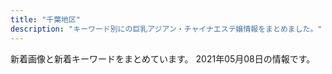 ```yaml
---
title: "千葉地区"
description: "キーワード別にの巨乳アジアン・チャイナエステ嬢情報をまとめました。"
---
```


新着画像と新着キーワードをまとめています。
2021年05月08日の情報です。

<DmmAffiliateIns />
<KeywordTable
  shops={
    [
    {
        "name": "\u840c\u611b -\u3082\u3048\u3042\u3044-",
        "keywords": {
            "D": 3,
            "90": 5,
            "92": 2,
            "E": 9,
            "89": 5
        },
        "img_links": [
            "http://moeai.est888.com/css/nav/nav-006.png",
            "http://moeai.est888.com/css/staff/staff01-a.jpg",
            "http://moeai.est888.com/css/osusume-09.jpg",
            "http://moeai.est888.com/css/staff/staff09.jpg",
            "http://moeai.est888.com/css/staff/staff11.jpg",
            "http://moeai.est888.com/css/staff/staff06-a.jpg",
            "http://moeai.est888.com/css/staff/staff07.jpg",
            "http://moeai.est888.com/css/staff/staff10.jpg",
            "http://moeai.est888.com/css/staff/staff06.jpg",
            "http://moeai.est888.com/css/staff/staff04.jpg",
            "http://moeai.est888.com/css/staff/staff12.jpg",
            "http://moeai.est888.com/css/nav/nav-001.png",
            "http://moeai.est888.com/css/staff/staff005.jpg",
            "http://moeai.est888.com/css/staff/staff02.jpg",
            "http://moeai.est888.com/css/staff/staff08-a.jpg",
            "http://moeai.est888.com/css/staff/staff08.jpg",
            "http://moeai.est888.com/css/staff/staff07-a.jpg",
            "http://moeai.est888.com/css/staff/staff04-a.jpg",
            "http://moeai.est888.com/css/staff/staff10-a.jpg",
            "http://moeai.est888.com/css/nav/nav-003.png",
            "http://moeai.est888.com/css/staff/staff02-a.jpg",
            "http://moeai.est888.com/css/staff/staff003.jpg",
            "http://moeai.est888.com/css/nav/nav-005.png",
            "http://moeai.est888.com/css/top-right01.jpg",
            "http://moeai.est888.com/css/staff/staff003-a.jpg",
            "http://moeai.est888.com/css/tel01.png",
            "http://moeai.est888.com/css/nav/nav-002.png",
            "http://moeai.est888.com/css/staff/staff09-a.jpg",
            "http://moeai.est888.com/css/staff/staff01.jpg",
            "http://moeai.est888.com/css/staff/staff005-a.jpg",
            "http://moeai.est888.com/css/staff/staff12-a.jpg",
            "http://moeai.est888.com/css/staff/staff11-a.jpg",
            "http://moeai.est888.com/css/nav/nav-004.png"
        ],
        "url": "http://moeai.est888.com/",
        "station": "\u5343\u8449\u4e2d\u592e\u99c5\u6771\u53e3"
    },
    {
        "station": "JR\u6771\u91d1\u99c5\u6771\u53e3",
        "keywords": {
            "D": 8,
            "86": 5,
            "88": 1,
            "E": 1,
            "85": 3,
            "87": 4,
            "C": 3
        },
        "name": "\u6c34\u4ed9",
        "url": "http://www.suisen.masg.info/",
        "img_links": [
            "http://www.suisen.masg.info/images/s_link.png",
            "http://www.suisen.masg.info/files/008.jpg",
            "http://www.suisen.masg.info/files/010-02.jpg",
            "http://www.suisen.masg.info/files/008-03.jpg",
            "http://www.suisen.masg.info/images/pick.png",
            "http://www.suisen.masg.info/images/r4.jpg",
            "http://www.suisen.masg.info/files/002-03.jpg",
            "http://www.suisen.masg.info/files/004-02.jpg",
            "http://www.suisen.masg.info/files/009-02.jpg",
            "http://www.suisen.masg.info/images/top.png",
            "http://www.suisen.masg.info/files/006-02.jpg",
            "http://www.suisen.masg.info/images/face.png",
            "http://www.suisen.masg.info/images/r1.jpg",
            "http://www.suisen.masg.info/files/009-03.jpg",
            "http://www.suisen.masg.info/files/002-02.jpg",
            "http://www.suisen.masg.info/files/013.jpg",
            "http://www.suisen.masg.info/images/s_staff.png",
            "http://www.suisen.masg.info/files/005-02.jpg",
            "http://www.suisen.masg.info/files/012.jpg",
            "http://www.suisen.masg.info/files/003.jpg",
            "http://www.suisen.masg.info/images/shop/shop03.jpg",
            "http://www.suisen.masg.info/files/006.jpg",
            "http://www.suisen.masg.info/files/002.jpg",
            "http://www.suisen.masg.info/files/014-03.jpg",
            "http://www.suisen.masg.info/files/006-03.jpg",
            "http://www.suisen.masg.info/images/end.png",
            "http://www.suisen.masg.info/files/013-03.jpg",
            "http://www.suisen.masg.info/files/012-03.jpg",
            "http://www.suisen.masg.info/files/003-03.jpg",
            "http://www.suisen.masg.info/files/011-02.jpg",
            "http://www.suisen.masg.info/files/010.jpg",
            "http://www.suisen.masg.info/files/003-02.jpg",
            "http://www.suisen.masg.info/files/010-03.jpg",
            "http://www.suisen.masg.info/images/bj2.jpg",
            "http://www.suisen.masg.info/files/004-03.jpg",
            "http://www.suisen.masg.info/images/shop/shop01.jpg",
            "http://www.suisen.masg.info/images/shop/shop04.jpg",
            "http://www.suisen.masg.info/files/008-02.jpg",
            "http://www.suisen.masg.info/files/004.jpg",
            "http://www.suisen.masg.info/images/news.png",
            "http://www.suisen.masg.info/files/011-03.jpg",
            "http://www.suisen.masg.info/files/007.jpg",
            "http://www.suisen.masg.info/files/009.jpg",
            "http://www.suisen.masg.info/images/r5.jpg",
            "http://www.suisen.masg.info/files/007-02.jpg",
            "http://www.suisen.masg.info/files/012-02.jpg",
            "http://www.suisen.masg.info/files/014.jpg",
            "http://www.suisen.masg.info/files/005-03.jpg",
            "http://www.suisen.masg.info/files/014-02.jpg",
            "http://www.suisen.masg.info/images/r2.jpg",
            "http://www.suisen.masg.info/files/011.jpg",
            "http://www.suisen.masg.info/files/013-02.jpg",
            "http://www.suisen.masg.info/files/007-03.jpg",
            "http://www.suisen.masg.info/images/shop/shop02.jpg",
            "http://www.suisen.masg.info/files/005.jpg"
        ]
    },
    {
        "url": "http://www.vaip.maesjp.com/",
        "keywords": {
            "84": 3,
            "88": 3,
            "C": 21,
            "83": 9,
            "87": 15,
            "D": 15,
            "E": 3,
            "86": 9
        },
        "station": "JR\u5343\u8449\u99c5\u5317\u53e3",
        "img_links": [
            "http://www.vaip.maesjp.com/images/s_staff.png",
            "http://www.vaip.maesjp.com/images/mobile.jpg",
            "http://www.vaip.maesjp.com/files/002-02.jpg",
            "http://www.vaip.maesjp.com/files/002.jpg",
            "http://www.vaip.maesjp.com/photo_news/upimg/368285fe16e5563eb7_0.jpg",
            "http://www.vaip.maesjp.com/photo_news/upimg/150275e06b09fbed04_0.jpg",
            "http://www.vaip.maesjp.com/files/003.jpg",
            "http://www.vaip.maesjp.com/photo_news/upimg/921485c650cc7719e5_0.jpg",
            "http://www.vaip.maesjp.com/photo_news/upimg/828115f9ba772202a9_0.jpg",
            "http://www.vaip.maesjp.com/files/010-02.jpg",
            "http://www.vaip.maesjp.com/photo_news/upimg/986755ed47ff3463be_0.jpg",
            "http://www.vaip.maesjp.com/files/013.jpg",
            "http://www.vaip.maesjp.com/images/news.jpg",
            "http://www.vaip.maesjp.com/photo_news/upimg/452175fb88d0354b20_0.jpg",
            "http://www.vaip.maesjp.com/photo_news/upimg/953825f55ae9a0e4ee_0.jpg",
            "http://www.vaip.maesjp.com/files/015-02.jpg",
            "http://www.vaip.maesjp.com/files/016.jpg",
            "http://www.vaip.maesjp.com/images/shop/shop01.jpg",
            "http://www.vaip.maesjp.com/photo_news/upimg/153565e27f919e0ee3_0.jpg",
            "http://www.vaip.maesjp.com/files/004.jpg",
            "http://www.vaip.maesjp.com/images/shop/shop03.jpg",
            "http://www.vaip.maesjp.com/photo_news/upimg/863615f965ae64bcff_0.jpg",
            "http://www.vaip.maesjp.com/images/top.jpg",
            "http://www.vaip.maesjp.com/files/001.jpg",
            "http://www.vaip.maesjp.com/images/face.jpg",
            "http://www.vaip.maesjp.com/images/shop/shop04.jpg",
            "http://www.vaip.maesjp.com/files/011.jpg",
            "http://www.vaip.maesjp.com/photo_news/upimg/954955e5f24838158a_0.jpg",
            "http://www.vaip.maesjp.com/photo_news/upimg/123586028a836a26ba_0.jpg",
            "http://www.vaip.maesjp.com/files/012-02.jpg",
            "http://www.vaip.maesjp.com/files/001-02.jpg",
            "http://www.vaip.maesjp.com/files/010.jpg",
            "http://www.vaip.maesjp.com/photo_news/upimg/734465fc8666c4483d_0.jpg",
            "http://www.vaip.maesjp.com/files/006-02.jpg",
            "http://www.vaip.maesjp.com/files/009.jpg",
            "http://www.vaip.maesjp.com/images/shop/shop02.jpg",
            "http://www.vaip.maesjp.com/photo_news/upimg/396395e4f8d1725631_0.jpg",
            "http://www.vaip.maesjp.com/files/011-02.jpg",
            "http://www.vaip.maesjp.com/files/006.jpg",
            "http://www.vaip.maesjp.com/photo_news/upimg/754985a09a8eff3433_0.jpg",
            "http://www.vaip.maesjp.com/files/003-02.jpg",
            "http://www.vaip.maesjp.com/files/004-02.jpg",
            "http://www.vaip.maesjp.com/files/015.jpg",
            "http://www.vaip.maesjp.com/files/014-02.jpg",
            "http://www.vaip.maesjp.com/images/pick.jpg",
            "http://www.vaip.maesjp.com/files/014.jpg",
            "http://www.vaip.maesjp.com/files/016-02.jpg",
            "http://www.vaip.maesjp.com/files/013-02.jpg",
            "http://www.vaip.maesjp.com/files/009-02.jpg",
            "http://www.vaip.maesjp.com/files/012.jpg"
        ],
        "name": "V\u611bP"
    },
    {
        "url": "https://murasakiyume.jpn.mn/",
        "keywords": {
            "87": 12,
            "86": 18,
            "D": 36,
            "85": 6
        },
        "station": "\u85ac\u5712\u53f0\u99c5\u6771\u53e3",
        "name": "\u7d2b\u5922",
        "img_links": [
            "https://murasakiyume.jpn.mn/images/top.jpg",
            "https://murasakiyume.jpn.mn/images/sp_tit_therapist.png",
            "https://murasakiyume.jpn.mn/images/sp_top.jpg",
            "https://murasakiyume.jpn.mn/images/ac1.jpg",
            "https://murasakiyume.jpn.mn/images/room3.jpg",
            "https://murasakiyume.jpn.mn/images/room4.jpg",
            "https://murasakiyume.jpn.mn/images/tit_new.png",
            "https://murasakiyume.jpn.mn/images/ac3.jpg",
            "https://murasakiyume.jpn.mn/images/sp_tit_new.png",
            "https://murasakiyume.jpn.mn/images/img_tel.png",
            "https://murasakiyume.jpn.mn/images/ac2.jpg",
            "https://murasakiyume.jpn.mn/images/sp_tit_staff01.png",
            "https://murasakiyume.jpn.mn/images/tit_staff01.png",
            "https://murasakiyume.jpn.mn/images/room1.jpg",
            "https://murasakiyume.jpn.mn/images/room2.jpg",
            "https://murasakiyume.jpn.mn/photos/sites/59/2020/10/2020102203292385.jpg",
            "https://murasakiyume.jpn.mn/photos/sites/59/2020/10/2020102203295593.jpg",
            "https://murasakiyume.jpn.mn/photos/sites/59/2020/10/202010220329416.jpg",
            "https://murasakiyume.jpn.mn/images/maining.jpg",
            "https://murasakiyume.jpn.mn/photos/sites/59/2020/12/2020122306472969.jpg",
            "https://murasakiyume.jpn.mn/photos/sites/59/2020/10/2020102203301082.jpg",
            "https://murasakiyume.jpn.mn/images/tit_therapist.png",
            "https://murasakiyume.jpn.mn/images/sp_tit_staff02.png",
            "https://murasakiyume.jpn.mn/photos/sites/59/2020/11/2020111106333039.jpg",
            "https://murasakiyume.jpn.mn/images/tit_staff02.png"
        ]
    },
    {
        "url": "http://www.fairy.esjoho.com/",
        "station": "\u516b\u5343\u4ee3\u53f0\u99c5\u6771\u53e3",
        "img_links": [
            "http://www.fairy.esjoho.com/files/009.jpg",
            "http://www.fairy.esjoho.com/files/021.jpg",
            "http://www.fairy.esjoho.com/common/images/photo03.jpg",
            "http://www.fairy.esjoho.com/common/images/photo01.jpg",
            "http://www.fairy.esjoho.com/files/013.jpg",
            "http://www.fairy.esjoho.com/files/006-03.jpg",
            "http://www.fairy.esjoho.com/images/mainImg_sub.jpg",
            "http://www.fairy.esjoho.com/files/009-03.jpg",
            "http://www.fairy.esjoho.com/files/013-02.jpg",
            "http://www.fairy.esjoho.com/files/001.jpg",
            "http://www.fairy.esjoho.com/files/011.jpg",
            "http://www.fairy.esjoho.com/files/001-02.jpg",
            "http://www.fairy.esjoho.com/images/icon_tel.png",
            "http://www.fairy.esjoho.com/files/021-02.jpg",
            "http://www.fairy.esjoho.com/files/006-02.jpg",
            "http://www.fairy.esjoho.com/files/009-02.jpg",
            "http://www.fairy.esjoho.com/files/001-03.jpg",
            "http://www.fairy.esjoho.com/files/011-03.jpg",
            "http://www.fairy.esjoho.com/images/icon_staff.png",
            "http://www.fairy.esjoho.com/common/images/photo02.jpg",
            "http://www.fairy.esjoho.com/images/icon_top.png",
            "http://www.fairy.esjoho.com/images/korona.jpg",
            "http://www.fairy.esjoho.com/images/btn2.png",
            "http://www.fairy.esjoho.com/files/021-03.jpg",
            "http://www.fairy.esjoho.com/files/011-02.jpg",
            "http://www.fairy.esjoho.com/files/013-03.jpg",
            "http://www.fairy.esjoho.com/images/icon_info.png",
            "http://www.fairy.esjoho.com/files/006.jpg"
        ],
        "name": "Honey Baby \uff5e\u30cf\u30cb\u30fc\u30d9\u30d3\u30fc\uff5e",
        "keywords": {
            "86": 12,
            "87": 8,
            "C": 4,
            "85": 4,
            "D": 20
        }
    },
    {
        "keywords": {
            "85": 4,
            "C": 2,
            "87": 6,
            "E": 3,
            "86": 12,
            "D": 18,
            "83": 1
        },
        "name": "Smile\u30fb\u30b9\u30de\u30a4\u30eb",
        "img_links": [
            "http://smile.oks.bz/photos/sites/41/2020/09/2020090213501227.jpg",
            "http://smile.oks.bz/images/link.jpg",
            "http://smile.oks.bz/images/staff_line.jpg",
            "http://smile.oks.bz/photos/sites/41/2021/02/2021022713432946.jpg",
            "http://smile.oks.bz/photos/sites/41/2020/09/202009091902267.jpg",
            "http://smile.oks.bz/images/mobile.jpg",
            "http://smile.oks.bz/photos/sites/41/2021/01/2021012517065775.jpg",
            "http://smile.oks.bz/images/s_news.jpg",
            "http://smile.oks.bz/photos/sites/41/2019/12/2019122517044318.jpg",
            "http://smile.oks.bz/photos/sites/41/2020/11/2020110713394486.jpg",
            "http://smile.oks.bz/photos/sites/41/2020/07/2020071417514615.jpg",
            "http://smile.oks.bz/photos/sites/41/2019/12/2019122517044066.jpg",
            "http://smile.oks.bz/photos/sites/41/2020/10/2020101713162274.jpg",
            "http://smile.oks.bz/photos/sites/41/2019/12/2019122517061810.jpg",
            "http://smile.oks.bz/photos/sites/41/2019/11/2019112410352437.jpg",
            "http://smile.oks.bz/photos/sites/41/2019/09/2019090417583313.jpg",
            "http://smile.oks.bz/photos/sites/41/2021/02/2021020310442052.jpg",
            "http://smile.oks.bz/photos/sites/41/2021/01/2021010911025290.jpg",
            "http://smile.oks.bz/images/top.jpg",
            "http://smile.oks.bz/photos/sites/41/2019/09/2019091314105462.jpg",
            "http://smile.oks.bz/photos/sites/41/2019/12/2019122516470912.jpg",
            "http://smile.oks.bz/photos/sites/41/2019/08/201909231726370.jpg",
            "http://smile.oks.bz/photos/sites/41/2020/10/202010071446208.jpg",
            "http://smile.oks.bz/images/s_face.jpg",
            "http://smile.oks.bz/photos/sites/41/2021/03/2021030812591776.jpg",
            "http://smile.oks.bz/photos/sites/41/2021/02/2021020310442224.jpg",
            "http://smile.oks.bz/photos/sites/41/2021/03/2021030812591776-356x475.jpg",
            "http://smile.oks.bz/photos/sites/41/2020/01/2020012310224324.jpg",
            "http://smile.oks.bz/photos/sites/41/2021/05/2021050509224054.jpg"
        ],
        "url": "http://smile.oks.bz/",
        "station": "\u5343\u8449\u4e2d\u592e\u99c5\u6771\u53e3"
    },
    {
        "name": "\u91d1\u73b2\u74cf-\u30ad\u30f3\u30ec\u30fc\u30ed\u30fc-",
        "keywords": {},
        "station": "\u9ad8\u6839\u6728\u6238\u99c5\u5357\u53e3",
        "url": "http://aimise.com/",
        "img_links": [
            "http://aimise.com/images/iyasi6.jpg",
            "http://aimise.com/images/iyasi5.jpg",
            "http://aimise.com/images/an5.jpg",
            "http://aimise.com/images/an4.jpg",
            "http://aimise.com/xj/03.jpg",
            "http://aimise.com/xj/001.jpg",
            "http://aimise.com/xj/hf/2.jpg",
            "http://aimise.com/xj/hf/3.jpg",
            "http://aimise.com/images/iyasi2.jpg",
            "http://aimise.com/images/iyasi7.jpg",
            "http://aimise.com/images/an1.jpg",
            "http://aimise.com/xj/hf/4.jpg",
            "http://aimise.com/images/iyasi4.jpg",
            "http://aimise.com/xj/01.jpg",
            "http://aimise.com/images/an3.jpg",
            "http://aimise.com/images/an2.jpg",
            "http://aimise.com/images/iyasi8.jpg",
            "http://aimise.com/xj/004.jpg",
            "http://aimise.com/xj/005.jpg",
            "http://aimise.com/images/iyasi3.jpg",
            "http://aimise.com/images/an6.jpg",
            "http://aimise.com/xj/006.jpg",
            "http://aimise.com/xj/02.jpg",
            "http://aimise.com/images/240425-1210261S50276.png",
            "http://aimise.com/xj/002.jpg",
            "http://aimise.com/xj/003.jpg",
            "http://aimise.com/xj/hf/1.jpg"
        ]
    },
    {
        "keywords": {
            "E": 1,
            "86": 6,
            "D": 5
        },
        "url": "http://massage-aroma.blue/",
        "name": "For You",
        "img_links": [
            "http://massage-aroma.blue/images/cg05b.jpg",
            "http://massage-aroma.blue/images/cg022.jpg",
            "http://massage-aroma.blue/images/cg03.jpg",
            "http://massage-aroma.blue/images/nav-004.png",
            "http://massage-aroma.blue/images/nav-002.png",
            "http://massage-aroma.blue/images/cg01a.jpg",
            "http://massage-aroma.blue/images/cg07a.jpg",
            "http://massage-aroma.blue/images/nav-005.png",
            "http://massage-aroma.blue/images/cg021.jpg",
            "http://massage-aroma.blue/images/tel.png",
            "http://massage-aroma.blue/images/top001.png",
            "http://massage-aroma.blue/images/cg02.jpg",
            "http://massage-aroma.blue/images/nav-006.png",
            "http://massage-aroma.blue/images/no.png",
            "http://massage-aroma.blue/images/cg06.jpg",
            "http://massage-aroma.blue/images/nav-001.png",
            "http://massage-aroma.blue/images/nav-003.png"
        ],
        "station": "JR\u7a32\u6bdb\u99c5\u6771\u53e3"
    },
    {
        "name": "\u59c9\u59b9",
        "url": "http://www.shimai.mensnv.com/",
        "keywords": {
            "C": 16,
            "D": 32,
            "\u30bb\u30af\u30b7\u30fc": 4,
            "85": 8,
            "86": 16,
            "87": 16,
            "88": 8
        },
        "station": "\u52dd\u7530\u53f0\u99c5\u5357\u53e3",
        "img_links": [
            "http://www.shimai.mensnv.com/images/s_pickup.png",
            "http://www.shimai.mensnv.com/photo_news/upimg/375625da9706e25811_0.jpg",
            "http://www.shimai.mensnv.com/files/011.jpg",
            "http://www.shimai.mensnv.com/images/s_news.png",
            "http://www.shimai.mensnv.com/files/003.jpg",
            "http://www.shimai.mensnv.com/files/014.jpg",
            "http://www.shimai.mensnv.com/files/002.jpg",
            "http://www.shimai.mensnv.com/images/m2.jpg",
            "http://www.shimai.mensnv.com/photo_news/upimg/316335e40d2eda583b_0.jpg",
            "http://www.shimai.mensnv.com/files/015.jpg",
            "http://www.shimai.mensnv.com/images/slider-img002.jpg",
            "http://www.shimai.mensnv.com/photo_news/upimg/589715e1d14bb52bc8_1.jpg",
            "http://www.shimai.mensnv.com/images/m1.jpg",
            "http://www.shimai.mensnv.com/files/010.jpg",
            "http://www.shimai.mensnv.com/images/s_top_therapist.png",
            "http://www.shimai.mensnv.com/photo_news/upimg/589715e1d14bb52bc8_0.jpg",
            "http://www.shimai.mensnv.com/images/s_message.png",
            "http://www.shimai.mensnv.com/images/m3.jpg",
            "http://www.shimai.mensnv.com/images/m4.jpg",
            "http://www.shimai.mensnv.com/photo_news/upimg/483155da01ceb53a04_0.jpg",
            "http://www.shimai.mensnv.com/images/slider-img001.jpg",
            "http://www.shimai.mensnv.com/images/m6.jpg",
            "http://www.shimai.mensnv.com/photo_news/upimg/896875ef46b9aead32_0.jpg",
            "http://www.shimai.mensnv.com/photo_news/upimg/857365dbbdfaf0b694_0.jpg"
        ]
    },
    {
        "name": "\u30eb\u30d3\u30fc",
        "station": "\u5343\u8449\u4e2d\u592e\u99c5\u897f\u53e3",
        "keywords": {},
        "url": "http://estela-spa.ests.jp/",
        "img_links": []
    },
    {
        "name": "\u6d77\u306e\u611b",
        "station": "\u5343\u8449\u4e2d\u592e\u99c5\u897f\u53e3",
        "keywords": {
            "E": 1,
            "C": 1,
            "83": 1,
            "86": 2,
            "D": 3,
            "87": 1,
            "85": 1
        },
        "url": "http://koi.iest.info/",
        "img_links": [
            "http://koi.iest.info/images/top.png",
            "http://koi.a2.reraku.work/upload/sites/35/2021/03/2021033104461878-366x549.jpg",
            "http://koi.iest.info/images/line.jpg",
            "http://koi.a2.reraku.work/upload/sites/35/2021/03/2021033107355844.jpg",
            "http://koi.a2.reraku.work/upload/sites/35/2021/03/2021033104461989-366x549.jpg",
            "http://koi.iest.info/images/room1.jpg",
            "http://koi.a2.reraku.work/upload/sites/35/2021/04/2021040105250936.jpg",
            "http://koi.iest.info/images/s_link.png",
            "http://koi.a2.reraku.work/upload/sites/35/2021/03/2021033107345332-366x549.jpg",
            "http://koi.iest.info/images/s_face.png",
            "http://koi.iest.info/images/info.jpg",
            "http://koi.a2.reraku.work/upload/sites/35/2021/03/2021033104461989.jpg",
            "http://koi.a2.reraku.work/upload/sites/35/2021/03/2021033104461878.jpg",
            "http://koi.a2.reraku.work/upload/sites/35/2021/03/2021033107345332.jpg",
            "http://koi.iest.info/images/s_news.png",
            "http://koi.iest.info/images/s_staff.png",
            "http://koi.a2.reraku.work/upload/sites/35/2021/04/2021040105250936-366x549.jpg",
            "http://koi.iest.info/images/mobile.jpg",
            "http://koi.a2.reraku.work/upload/sites/35/2021/03/2021033107355844-366x549.jpg"
        ]
    },
    {
        "name": "utopia \uff5e\u30e6\u30fc\u30c8\u30d4\u30a2\uff5e",
        "url": "http://utopia.relax-good.com/",
        "keywords": {},
        "station": "JR\u6d25\u7530\u6cbc\u99c5\u5317\u53e3",
        "img_links": [
            "http://utopia.relax-good.com/img/cast/nana-01.jpg",
            "http://utopia.relax-good.com/img/cast/kaori-02.jpg",
            "http://utopia.relax-good.com/img/interior/lobby.jpg",
            "http://utopia.relax-good.com/img/cast/miya-01.jpg",
            "http://utopia.relax-good.com/img/cast/mina-01.jpg",
            "http://utopia.relax-good.com/img/cast/yuki-01.jpg",
            "http://utopia.relax-good.com/img/cast/rumi-05.jpg",
            "https://qr-official.line.me/sid/M/vig0320r.png",
            "http://utopia.relax-good.com/img/banners/20161121110248_DHQPVQBC_UXZGZTLA.jpg",
            "http://utopia.relax-good.com/img/cast/momo-01.jpg",
            "http://utopia.relax-good.com/img/cast/natsumi-02.jpg",
            "http://utopia.relax-good.com/img/cast/rina-02.jpg",
            "http://menlog.net/link/menlog8831.jpg",
            "http://utopia.relax-good.com/img/line_mark.png",
            "http://utopia.relax-good.com/img/cast/aki-02.jpg",
            "http://utopia.relax-good.com/img/cast/miyu-01.jpg",
            "http://utopia.relax-good.com/img/cast/emi-01.jpg",
            "http://utopia.relax-good.com/img/cast/uc.jpg",
            "http://utopia.relax-good.com/img/cast/mari-02.jpg",
            "https://scdn.line-apps.com/n/line_add_friends/btn/ja.png",
            "http://utopia.relax-good.com/img/cast/akane-01.jpg"
        ]
    },
    {
        "img_links": [
            "http://hani.iest.info/photos/sites/18/2020/06/2020060903502382.jpg",
            "http://hani.iest.info/photos/sites/18/2020/06/2020060903502282.jpg",
            "http://hani.iest.info/images/s3.jpg",
            "http://hani.iest.info/images/room3.jpg",
            "http://hani.iest.info/photos/sites/18/2019/11/2019112910073821.jpg",
            "http://hani.iest.info/photos/sites/18/2020/02/2020022704441935.jpg",
            "http://hani.iest.info/photos/sites/18/2019/10/2019101903334729.jpg",
            "http://hani.iest.info/photos/sites/18/2021/04/202104290552300.jpg",
            "http://hani.iest.info/images/s_staff.png",
            "http://hani.iest.info/photos/sites/18/2019/10/2019101407222923.jpg",
            "http://hani.iest.info/photos/sites/18/2020/06/2020060903502311.jpg",
            "http://hani.iest.info/photos/sites/18/2020/04/2020040603065891.jpg",
            "http://hani.iest.info/photos/sites/18/2020/05/2020052207375063.jpg",
            "http://hani.iest.info/photos/sites/18/2019/12/201912200803389.jpg",
            "http://hani.iest.info/photos/sites/18/2019/10/2019100602133829.jpg",
            "http://hani.iest.info/images/mobile.jpg",
            "http://hani.iest.info/images/room4.jpg",
            "http://hani.iest.info/images/room1.jpg",
            "http://hani.iest.info/photos/sites/18/2019/12/2019122008033171.jpg",
            "http://hani.iest.info/photos/sites/18/2019/10/2019100602133621.jpg",
            "http://hani.iest.info/photos/sites/18/2019/12/2019122008033573.jpg",
            "http://hani.iest.info/images/acc3.jpg",
            "http://hani.iest.info/photos/sites/18/2019/12/2019120309530549.jpg",
            "http://hani.iest.info/photos/sites/18/2019/10/201910060213393.jpg",
            "http://hani.iest.info/images/news.png",
            "http://hani.iest.info/photos/sites/18/2019/10/2019101407222356.jpg",
            "http://hani.iest.info/photos/sites/18/2019/10/201910060213371.jpg",
            "http://hani.iest.info/images/top.png",
            "http://hani.iest.info/images/s1.jpg",
            "http://hani.iest.info/photos/sites/18/2019/10/201910060213369.jpg",
            "http://hani.iest.info/images/s_link.png",
            "http://hani.iest.info/images/room2.jpg",
            "http://hani.iest.info/photos/sites/18/2019/10/2019100602133354.jpg",
            "http://hani.iest.info/images/acc2.jpg",
            "http://hani.iest.info/photos/sites/18/2019/10/2019100602133570.jpg",
            "http://hani.iest.info/images/acc1.jpg",
            "http://hani.iest.info/photos/sites/18/2020/04/2020040603070417.jpg",
            "http://hani.iest.info/photos/sites/18/2019/10/2019100602133666.jpg",
            "http://hani.iest.info/photos/sites/18/2020/02/2020022704442031.jpg"
        ],
        "name": "Hani\u30fb\u30cf\u30cb",
        "station": "JR\u897f\u5343\u8449\u99c5\u5357\u53e3",
        "keywords": {
            "84": 34,
            "89": 17,
            "C": 51,
            "E": 51,
            "\u30bb\u30af\u30b7\u30fc": 17,
            "87": 85,
            "86": 68,
            "85": 34,
            "F": 68,
            "88": 34,
            "D": 102
        },
        "url": "http://hani.iest.info/"
    },
    {
        "name": "\u30aa\u30ec\u30f3\u30b8",
        "keywords": {},
        "img_links": [
            "http://www.orange-est.com/images/common/201209044137index.jpg",
            "http://www.orange-est.com/images/common/170912073106right.jpg",
            "http://www.orange-est.com/images/girl/gal_2012090519081607502033005.jpg",
            "http://www.orange-est.com/images/menu/top02.jpg",
            "http://www.orange-est.com/images/girl/gal_2012280703521609149903005.jpg",
            "http://www.orange-est.com/images/info/info02.jpg",
            "http://www.orange-est.com/images/menu/link02.jpg",
            "http://www.orange-est.com/images/menu/esthe02.jpg",
            "http://www.orange-est.com/images/menu/ac02.jpg",
            "http://www.orange-est.com/images/girls_top.jpg",
            "http://www.orange-est.com/images/info/info01.jpg",
            "http://www.orange-est.com/images/common/201209044137telephone.jpg",
            "http://www.orange-est.com/images/menu/info02.jpg",
            "http://www.orange-est.com/images/common/201209044137main.jpg",
            "http://www.orange-est.com/images/girl/gal_2012090519241607501998005.jpg"
        ],
        "url": "http://www.orange-est.com/",
        "station": "JR\u8302\u539f\u99c5\u5357\u53e3"
    },
    {
        "station": "JR\u8302\u539f\u99c5",
        "img_links": [
            "https://www.harurelaxation.com/prof/1/02.jpg",
            "https://www.harurelaxation.com/prof/5/01.jpg",
            "https://www.harurelaxation.com/prof/8/01.jpg",
            "https://www.harurelaxation.com/prof/7/01.jpg",
            "https://www.harurelaxation.com/prof/9/top.jpg",
            "https://www.harurelaxation.com/prof/6/02.jpg",
            "https://www.harurelaxation.com/prof/3/top.jpg",
            "https://www.harurelaxation.com/prof/7/02.jpg",
            "https://www.harurelaxation.com/prof/5/top.jpg",
            "https://www.harurelaxation.com/prof/8/top.jpg",
            "https://www.harurelaxation.com/prof/6/top.jpg",
            "https://www.harurelaxation.com/prof/3/01.jpg",
            "https://www.harurelaxation.com/prof/5/02.jpg",
            "https://www.harurelaxation.com/prof/3/02.jpg",
            "https://www.harurelaxation.com/prof/1/01.jpg",
            "https://www.harurelaxation.com/prof/9/01.jpg",
            "https://www.harurelaxation.com/prof/1/top.jpg",
            "https://www.harurelaxation.com/img/all/loader.png",
            "https://www.harurelaxation.com/prof/8/02.jpg",
            "https://www.harurelaxation.com/prof/6/01.jpg",
            "https://www.harurelaxation.com/img/tmp/sns_bt1.png",
            "https://www.harurelaxation.com/img/tmp/sns_bt2.png",
            "https://www.harurelaxation.com/prof/7/top.jpg"
        ],
        "keywords": {
            "82": 6,
            "84": 6,
            "83": 9,
            "\u80f8": 2,
            "C": 6,
            "D": 12,
            "E": 3
        },
        "url": "https://www.harurelaxation.com/",
        "name": "HARU"
    },
    {
        "name": "\u3055\u304f\u3089",
        "station": "JR\u6210\u7530\u99c5\u6771\u53e3",
        "img_links": [
            "http://sakura-es.biz/images/s-2.jpg",
            "http://sakura-es.biz/images/mobile.jpg",
            "http://sakura-es.biz/images/s-1.jpg",
            "http://sakura-es.biz/images/top.png",
            "http://sakura-es.biz/images/bottom.jpg",
            "http://sakura-es.biz/images/r3.jpg",
            "http://sakura-es.biz/images/s-3.jpg",
            "http://sakura-es.biz/images/staffr.jpg",
            "http://sakura-es.biz/images/r1.jpg"
        ],
        "url": "http://sakura-es.biz",
        "keywords": {}
    },
    {
        "keywords": {
            "D": 1,
            "C": 2,
            "86": 4,
            "E": 1
        },
        "url": "http://beauty-est.xyz/",
        "img_links": [
            "http://beauty-est.xyz/img/t6.jpg",
            "http://beauty-est.xyz/img/st3.jpg",
            "http://beauty-est.xyz/img/t5.jpg",
            "http://beauty-est.xyz/img/noo.png",
            "http://beauty-est.xyz/img/f1.jpg",
            "http://beauty-est.xyz/img/st1.jpg",
            "http://beauty-est.xyz/img/t4.jpg",
            "http://beauty-est.xyz/img/t1.jpg",
            "http://beauty-est.xyz/img/stt1.jpg",
            "http://beauty-est.xyz/img/no.png",
            "http://beauty-est.xyz/img/st5.jpg",
            "http://beauty-est.xyz/img/st4.jpg",
            "http://beauty-est.xyz/img/nosta.jpg",
            "http://beauty-est.xyz/img/t2.jpg",
            "http://beauty-est.xyz/img/sm.jpg",
            "http://beauty-est.xyz/img/st2.jpg",
            "http://beauty-est.xyz/img/stt3.jpg",
            "http://beauty-est.xyz/img/top.jpg",
            "http://beauty-est.xyz/img/t3.jpg"
        ],
        "station": "\u516b\u5343\u4ee3\u53f0\u99c5\u897f\u53e3",
        "name": "\u5c0f\u60aa\u9b54"
    },
    {
        "keywords": {
            "85": 2,
            "86": 1,
            "84": 1
        },
        "name": "\u307e\u3054\u3053\u308d",
        "station": "JR\u6210\u7530\u99c5\u6771\u53e3",
        "url": "http://heart-est.tokyo/",
        "img_links": [
            "http://heart-est.tokyo/images/haruka.jpg",
            "http://heart-est.tokyo/images/riri.jpg",
            "http://heart-est.tokyo/images/link-tite.jpg",
            "http://heart-est.tokyo/images/g0.jpg",
            "http://heart-est.tokyo/images/heart.png",
            "http://heart-est.tokyo/images/new-t.jpg",
            "http://heart-est.tokyo/images/r2.jpg",
            "http://heart-est.tokyo/images/end.png",
            "http://heart-est.tokyo/images/emi.jpg",
            "http://heart-est.tokyo/images/r1.jpg",
            "http://heart-est.tokyo/images/staff-tite.jpg",
            "http://heart-est.tokyo/images/r3.jpg",
            "http://heart-est.tokyo/images/r4.jpg",
            "http://heart-est.tokyo/images/newface-t.jpg",
            "http://heart-est.tokyo/images/shizuka.jpg"
        ]
    },
    {
        "keywords": {},
        "url": "http://kourakuenmise.com/",
        "name": "\u5eb7\u697d\u5712",
        "station": "\u9ad8\u6839\u6728\u6238\u99c5\u5317\u53e3",
        "img_links": [
            "http://kourakuenmise.com/zp/img006.jpg",
            "http://kourakuenmise.com/zp/img0011.jpg",
            "http://kourakuenmise.com/images/news_bj.jpg",
            "http://kourakuenmise.com/zp/img0012.jpg",
            "http://kourakuenmise.com/zp/img005.jpg",
            "http://kourakuenmise.com/images/mobile.jpg",
            "http://kourakuenmise.com/zp/img011.jpg",
            "http://kourakuenmise.com/images/46-11051416223130.jpg",
            "http://kourakuenmise.com/images/2078427_1.jpg",
            "http://kourakuenmise.com/zp/img012.jpg",
            "http://kourakuenmise.com/images/header_img.jpg",
            "http://kourakuenmise.com/zp/img007.jpg"
        ]
    },
    {
        "station": "JR\u5e55\u5f35\u672c\u90f7\u99c5\u6771\u53e3",
        "name": "\u7652\u3057\u7f8e\u4eba",
        "url": "http://kurumioui.tokyo/",
        "img_links": [
            "http://kurumioui.tokyo/static/picture/nav04.png",
            "http://kurumioui.tokyo/uploads/210305/1-21030516324K24.jpg",
            "http://kurumioui.tokyo/static/picture/nav02.png",
            "http://kurumioui.tokyo/static/picture/m-top03.png",
            "http://kurumioui.tokyo/static/picture/nav01.png",
            "http://kurumioui.tokyo/static/picture/sp-tel.png",
            "http://kurumioui.tokyo/uploads/201001/1-20100110450K46.jpg",
            "http://kurumioui.tokyo/uploads/201001/1-201001104541N6.jpg",
            "http://kurumioui.tokyo/uploads/210115/1-210115145112T9.jpg",
            "http://kurumioui.tokyo/uploads/210104/1-210104102930511.jpg",
            "http://kurumioui.tokyo/static/picture/nav03.png",
            "http://kurumioui.tokyo/uploads/210504/1-210504152Q0S6.jpg",
            "http://kurumioui.tokyo/uploads/210405/1-210405131914Q5.jpg",
            "http://kurumioui.tokyo/uploads/201202/1-201202151356327.jpg",
            "http://kurumioui.tokyo/uploads/210309/1-21030910121cC.jpg",
            "http://kurumioui.tokyo/static/picture/sp-qizu.png",
            "http://kurumioui.tokyo/static/picture/m-top04.png",
            "http://kurumioui.tokyo/static/picture/m-top02.png",
            "http://kurumioui.tokyo/uploads/201001/1-201001104A12O.jpg",
            "http://kurumioui.tokyo/static/picture/nav05.png",
            "http://kurumioui.tokyo/uploads/201005/1-2010051JIB49.jpg",
            "http://kurumioui.tokyo/static/picture/m-head03.png",
            "http://kurumioui.tokyo/static/picture/nav06.png",
            "http://kurumioui.tokyo/uploads/210123/1-210123135621344.jpg"
        ],
        "keywords": {
            "D": 6,
            "85": 5,
            "89": 1,
            "84": 1,
            "87": 1,
            "86": 2,
            "C": 6,
            "88": 2
        }
    },
    {
        "station": "JR\u8607\u6211\u99c5\u897f\u53e3",
        "name": "\u7761\u84ee\u82b1",
        "keywords": {
            "88": 2,
            "86": 4,
            "85": 4,
            "C": 3,
            "F": 1,
            "94": 1,
            "D": 7
        },
        "img_links": [
            "http://riversopdd.site/static/picture/tel.png",
            "http://riversopdd.site/uploads/200605/1-2006051J64E48.jpg",
            "http://riversopdd.site/uploads/191021/1-19102112532L42.jpg",
            "http://riversopdd.site/static/picture/nav-002.png",
            "http://riversopdd.site/static/picture/nav-003.png",
            "http://riversopdd.site/uploads/201230/1-201230143424H5.jpg",
            "http://riversopdd.site/uploads/191021/1-191021125359649.jpg",
            "http://riversopdd.site/static/picture/nav-004.png",
            "http://riversopdd.site/uploads/191206/1-191206102GaK.jpg",
            "http://riversopdd.site/static/picture/top003.jpg",
            "http://riversopdd.site/uploads/200807/1-200PG63506145.jpg",
            "http://riversopdd.site/static/picture/right.jpg",
            "http://riversopdd.site/static/picture/nav-001.png",
            "http://riversopdd.site/uploads/200218/1-20021QG51A56.jpg",
            "http://riversopdd.site/static/picture/left.jpg",
            "http://riversopdd.site/uploads/210415/1-21041512423J28.jpg",
            "http://riversopdd.site/uploads/201102/1-201102145U1P3.jpg",
            "http://riversopdd.site/static/picture/nav-005.png",
            "http://riversopdd.site/static/picture/top01.png",
            "http://riversopdd.site/uploads/210128/1-21012Q40403C5.jpg",
            "http://riversopdd.site/uploads/201016/1-2010161601241L.jpg",
            "http://riversopdd.site/static/picture/nav-006.png"
        ],
        "url": "http://riversopdd.site/"
    },
    {
        "name": "\u79cb\u6708",
        "station": "\u516b\u5343\u4ee3\u53f0\u99c5\u897f\u53e3",
        "img_links": [
            "http://www.akizu.esjoho.com/files/007.jpg",
            "http://www.akizu.esjoho.com/files/011.jpg",
            "http://www.akizu.esjoho.com/images/mobile.jpg",
            "http://www.akizu.esjoho.com/files/007-03.jpg",
            "http://www.akizu.esjoho.com/files/011-03.jpg",
            "http://www.akizu.esjoho.com/files/012.jpg",
            "http://www.akizu.esjoho.com/files/003-03.jpg",
            "http://www.akizu.esjoho.com/files/012-02.jpg",
            "http://www.akizu.esjoho.com/files/011-02.jpg",
            "http://www.akizu.esjoho.com/images/backlistbtn.png",
            "http://www.akizu.esjoho.com/files/003-02.jpg",
            "http://www.akizu.esjoho.com/images/coverGirlParts.png",
            "http://www.akizu.esjoho.com/files/007-02.jpg",
            "http://www.akizu.esjoho.com/files/003.jpg",
            "http://www.akizu.esjoho.com/files/012-03.jpg"
        ],
        "keywords": {
            "86": 9,
            "88": 3,
            "C": 3,
            "D": 9
        },
        "url": "http://www.akizu.esjoho.com/"
    },
    {
        "station": "JR\u56db\u8857\u9053\u99c5\u5317\u53e3",
        "img_links": [
            "http://cherry.estheya.com/css/nav/nav-00003.jpg",
            "http://cherry.estheya.com/css/staff/staff000004-a.jpg",
            "http://cherry.estheya.com/css/staff/staff11-b.jpg",
            "http://cherry.estheya.com/css/staff/staff009-a.jpg",
            "http://cherry.estheya.com/css/head01.jpg",
            "http://cherry.estheya.com/css/staff/staff009-b.jpg",
            "http://cherry.estheya.com/css/nav/nav-0005.jpg",
            "http://cherry.estheya.com/css/staff/staff07-a.jpg",
            "http://cherry.estheya.com/css/staff/staff005-a.jpg",
            "http://cherry.estheya.com/css/nav/nav-00002.jpg",
            "http://cherry.estheya.com/css/staff/staff07-c.jpg",
            "http://cherry.estheya.com/css/nav/nav-006.jpg",
            "http://cherry.estheya.com/css/nav/nav-0004.jpg",
            "http://cherry.estheya.com/css/nav/nav-0001.jpg",
            "http://cherry.estheya.com/css/staff/staff07-b.jpg",
            "http://cherry.estheya.com/css/cam00001.jpg",
            "http://cherry.estheya.com/css/tel.png",
            "http://cherry.estheya.com/css/staff/staff0009-c.jpg",
            "http://cherry.estheya.com/css/top003.jpg",
            "http://cherry.estheya.com/css/staff/staff11-c.jpg",
            "http://cherry.estheya.com/css/staff/staff11-a.jpg"
        ],
        "url": "http://cherry.estheya.com/",
        "keywords": {
            "92": 12,
            "E": 12,
            "86": 12,
            "90": 12,
            "C": 24,
            "D": 24,
            "91": 12,
            "88": 12,
            "G": 12
        },
        "name": "\u30c1\u30a7\u30ea\u30fc"
    },
    {
        "station": "\u6210\u7530\u99c5\u897f\u53e3",
        "img_links": [
            "http://foryou.este.work/2/uploadimg/1565558725.jpg",
            "http://foryou.este.work/2/uploadimg/1615350214.jpg",
            "http://foryou.este.work/top.jpg",
            "http://foryou.este.work/2/uploadimg/1565950572.jpg",
            "http://foryou.este.work/2/uploadimg/1574764277.jpg",
            "http://foryou.este.work/mens-esthe.png",
            "http://foryou.este.work/kanban.jpg"
        ],
        "name": "For You \u30d5\u30a9\u30fc\u30e6\u30fc",
        "url": "http://foryou.este.work/",
        "keywords": {
            "C": 18,
            "85": 6,
            "84": 6,
            "83": 12,
            "D": 12
        }
    },
    {
        "station": "JR\u56db\u8857\u9053\u99c5\u5317\u53e3",
        "keywords": {
            "87": 24,
            "90": 8,
            "D": 24,
            "\u5de8\u4e73": 12,
            "89": 16,
            "\u30bb\u30af\u30b7\u30fc": 6,
            "\u4e73": 12,
            "E": 24
        },
        "img_links": [
            "http://www.sakura-relax.xyz/photo_news/upimg/215885f1a37aac2e3e_0.jpg",
            "http://www.sakura-relax.xyz/photo_news/upimg/540985f71445468556_0.jpg",
            "http://www.sakura-relax.xyz/images/tel2.png",
            "http://www.sakura-relax.xyz/photo_news/upimg/190185eb4f804163a1_0.jpg",
            "http://www.sakura-relax.xyz/photo_news/upimg/72004608f828daf47e_0.jpg",
            "http://www.sakura-relax.xyz/images/m4.jpg",
            "http://www.sakura-relax.xyz/photo_news/upimg/96987600678235ec58_0.jpg",
            "http://www.sakura-relax.xyz/images/slider-img001.jpg",
            "http://www.sakura-relax.xyz/images/rsubt2.png",
            "http://www.sakura-relax.xyz/images/m2.jpg",
            "http://www.sakura-relax.xyz/images/m6.jpg",
            "http://www.sakura-relax.xyz/files/034.jpg",
            "http://www.sakura-relax.xyz/images/slider-img002.jpg",
            "http://www.sakura-relax.xyz/images/b-tel.png",
            "http://www.sakura-relax.xyz/files/032-02.jpg",
            "http://www.sakura-relax.xyz/images/rsubt4.png",
            "http://www.sakura-relax.xyz/files/031-02.jpg",
            "http://www.sakura-relax.xyz/photo_news/upimg/779835eabd0b716dfc_0.jpg",
            "http://www.sakura-relax.xyz/files/032.jpg",
            "http://www.sakura-relax.xyz/photo_news/upimg/722845f04113e12e26_0.jpg",
            "http://www.sakura-relax.xyz/files/011-02.jpg",
            "http://www.sakura-relax.xyz/images/rsubt3.png",
            "http://www.sakura-relax.xyz/images/rsubt6.png",
            "http://www.sakura-relax.xyz/images/rsubt1.png",
            "http://www.sakura-relax.xyz/images/rsubt7.png",
            "http://www.sakura-relax.xyz/images/b-online.png",
            "http://www.sakura-relax.xyz/files/011.jpg",
            "http://www.sakura-relax.xyz/images/m3.jpg",
            "http://www.sakura-relax.xyz/images/m1.jpg",
            "http://www.sakura-relax.xyz/files/030.jpg",
            "http://www.sakura-relax.xyz/photo_news/upimg/827105ecc9fb6cdf66_0.jpg",
            "http://www.sakura-relax.xyz/files/033.jpg",
            "http://www.sakura-relax.xyz/files/031.jpg",
            "http://www.sakura-relax.xyz/files/033-02.jpg",
            "http://www.sakura-relax.xyz/photo_news/upimg/826735f59e51ce9198_0.jpg",
            "http://www.sakura-relax.xyz/files/034-02.jpg",
            "http://www.sakura-relax.xyz/images/rsubt5.png",
            "http://www.sakura-relax.xyz/files/030-02.jpg"
        ],
        "name": "\u685c",
        "url": "http://www.sakura-relax.xyz/"
    },
    {
        "station": "\u516b\u5343\u4ee3\u53f0\u99c5\u897f\u53e3",
        "url": "https://yachiyodai-mensesthe.com/",
        "img_links": [
            "https://yachiyodai-mensesthe.com/images/esthe2.jpg",
            "https://yachiyodai-mensesthe.com/images/esthe4.jpg",
            "https://yachiyodai-mensesthe.com/icon/line.png",
            "https://yachiyodai-mensesthe.com/images/esthe3.jpg",
            "https://yachiyodai-mensesthe.com/icon/twitter.png",
            "https://yachiyodai-mensesthe.com/staff/hiromi-s1.jpg",
            "https://yachiyodai-mensesthe.com/room/room-l6.jpg",
            "https://yachiyodai-mensesthe.com/footer/footer-tel.png",
            "https://yachiyodai-mensesthe.com/images/obi.jpg",
            "https://yachiyodai-mensesthe.com/staff/yuki-l1.jpg",
            "https://yachiyodai-mensesthe.com/icon/yelp.png",
            "https://yachiyodai-mensesthe.com/images/header3.png",
            "https://yachiyodai-mensesthe.com/images/esthe1.jpg",
            "https://yachiyodai-mensesthe.com/staff/mimi-l1.jpg",
            "https://yachiyodai-mensesthe.com/room/room-l1.jpg",
            "https://yachiyodai-mensesthe.com/images/main1.jpg",
            "https://yachiyodai-mensesthe.com/staff/misaki-l1.jpg",
            "https://yachiyodai-mensesthe.com/footer/footer-line.png",
            "https://yachiyodai-mensesthe.com/room/room-l3.jpg",
            "https://yachiyodai-mensesthe.com/images/clear.png",
            "https://yachiyodai-mensesthe.com/room/room-l2.jpg",
            "https://yachiyodai-mensesthe.com/staff/hiromi-l1.jpg",
            "https://yachiyodai-mensesthe.com/room/room-l5.jpg",
            "https://yachiyodai-mensesthe.com/staff/misaki-s1.jpg",
            "https://yachiyodai-mensesthe.com/room/room-l4.jpg",
            "https://yachiyodai-mensesthe.com/footer/footer-staff.png",
            "https://yachiyodai-mensesthe.com/staff/yuki-s1.jpg",
            "https://yachiyodai-mensesthe.com/images/qrcode.png",
            "https://yachiyodai-mensesthe.com/images/main-sp.jpg",
            "https://yachiyodai-mensesthe.com/icon/facebook.png",
            "https://yachiyodai-mensesthe.com/staff/mimi-s1.jpg"
        ],
        "name": "\u516b\u5343\u4ee3\u30c7\u30e9\u30c3\u30af\u30b9",
        "keywords": {}
    },
    {
        "img_links": [
            "http://www.sakura.mensest.com/images/coverGirlParts.png",
            "http://www.sakura.mensest.com/files/009-03.jpg",
            "http://www.sakura.mensest.com/files/009-02.jpg",
            "http://www.sakura.mensest.com/files/009.jpg",
            "http://www.sakura.mensest.com/files/011.jpg",
            "http://www.sakura.mensest.com/images/mobile.jpg",
            "http://www.sakura.mensest.com/files/010.jpg",
            "http://www.sakura.mensest.com/files/007-03.jpg",
            "http://www.sakura.mensest.com/files/010-03.jpg",
            "http://www.sakura.mensest.com/files/011-03.jpg",
            "http://www.sakura.mensest.com/files/007.jpg",
            "http://www.sakura.mensest.com/files/011-02.jpg",
            "http://www.sakura.mensest.com/files/006-03.jpg",
            "http://www.sakura.mensest.com/files/007-02.jpg",
            "http://www.sakura.mensest.com/files/006-02.jpg",
            "http://www.sakura.mensest.com/files/010-02.jpg",
            "http://www.sakura.mensest.com/images/backlistbtn.png",
            "http://www.sakura.mensest.com/files/006.jpg"
        ],
        "url": "http://www.sakura.mensest.com/",
        "station": "JR\u4e94\u4e95\u99c5\u897f\u53e3",
        "keywords": {
            "85": 3,
            "87": 3,
            "84": 3,
            "D": 3,
            "C": 6,
            "86": 6
        },
        "name": "\u685c"
    },
    {
        "station": "JR\u56db\u8857\u9053\u99c5\u5317\u53e3",
        "name": "\u304a\u304b\u3048\u308a",
        "img_links": [
            "http://www.cianzan.xyz/static/picture/nav-006.png",
            "http://www.cianzan.xyz/static/picture/right.jpg",
            "http://www.cianzan.xyz/static/picture/nav-003.png",
            "http://www.cianzan.xyz/static/picture/nav-005.png",
            "http://www.cianzan.xyz/static/picture/top003.jpg",
            "http://www.cianzan.xyz/static/picture/left.jpg",
            "http://www.cianzan.xyz/uploads/201209/1-20120911033J44.jpg",
            "http://www.cianzan.xyz/static/picture/nav-004.png",
            "http://www.cianzan.xyz/static/picture/nav-002.png",
            "http://www.cianzan.xyz/uploads/201209/1-201209110351409.jpg",
            "http://www.cianzan.xyz/uploads/201204/1-20120414562N15.jpg",
            "http://www.cianzan.xyz/static/picture/nav-001.png",
            "http://www.cianzan.xyz/uploads/201204/1-20120414525DJ.jpg",
            "http://www.cianzan.xyz/uploads/201207/1-20120G05H03F.jpg",
            "http://www.cianzan.xyz/static/picture/tel.png",
            "http://www.cianzan.xyz/uploads/201207/1-20120G05I9133.jpg",
            "http://www.cianzan.xyz/static/picture/top01.png"
        ],
        "url": "http://www.cianzan.xyz/",
        "keywords": {
            "D": 2,
            "86": 2
        }
    },
    {
        "keywords": {
            "80": 1,
            "E": 1,
            "85": 5,
            "83": 1,
            "87": 5,
            "D": 18,
            "C": 1,
            "86": 7,
            "84": 1
        },
        "url": "http://golden-time.jpn.mn/",
        "img_links": [
            "http://golden-time.jpn.mn/photos/sites/69/2019/12/2019120804110927.jpg",
            "http://golden-time.jpn.mn/photos/sites/69/2020/09/202009160836574.jpg",
            "http://golden-time.jpn.mn/images/sp_top.jpg",
            "http://golden-time.jpn.mn/photos/sites/69/2020/06/2020061808580654.jpg",
            "http://golden-time.jpn.mn/photos/sites/69/2019/12/2019122305283220.jpg",
            "http://golden-time.jpn.mn/images/info3.jpg",
            "http://golden-time.jpn.mn/images/side_link.jpg",
            "http://golden-time.jpn.mn/photos/sites/69/2019/12/2019120209284861.jpg",
            "http://golden-time.jpn.mn/photos/sites/69/2019/12/2019120209284923.jpg",
            "http://golden-time.jpn.mn/images/top.png",
            "http://golden-time.jpn.mn/photos/sites/69/2021/03/2021032214275643.jpg",
            "http://golden-time.jpn.mn/images/link_nav02.jpg",
            "http://golden-time.jpn.mn/images/info2.jpg",
            "http://golden-time.jpn.mn/photos/sites/69/2021/05/2021050316143157.jpg",
            "http://golden-time.jpn.mn/photos/sites/69/2020/11/2020110608161178.jpg",
            "http://golden-time.jpn.mn/photos/sites/69/2021/04/2021042612391498.jpg",
            "http://golden-time.jpn.mn/images/link_nav06.jpg",
            "http://golden-time.jpn.mn/photos/sites/69/2021/04/2021042017202961.jpg",
            "http://golden-time.jpn.mn/photos/sites/69/2020/09/2020091207514598.jpg",
            "http://golden-time.jpn.mn/images/link_nav03.jpg",
            "http://golden-time.jpn.mn/photos/sites/69/2020/09/2020091207515151.jpg",
            "http://golden-time.jpn.mn/photos/sites/69/2021/03/2021032410092298.jpg",
            "http://golden-time.jpn.mn/photos/sites/69/2019/12/2019120901533068.jpg",
            "http://golden-time.jpn.mn/images/link_nav07.jpg",
            "http://golden-time.jpn.mn/photos/sites/69/2021/03/2021031615565242.jpg",
            "http://golden-time.jpn.mn/photos/sites/69/2020/12/2020122203240620.jpg",
            "http://golden-time.jpn.mn/images/side_mobile.jpg",
            "http://golden-time.jpn.mn/photos/sites/69/2020/05/2020053002120414.jpg",
            "http://golden-time.jpn.mn/photos/sites/69/2020/11/2020111607331079.jpg",
            "http://golden-time.jpn.mn/photos/sites/69/2021/04/2021042017212917.jpg",
            "http://golden-time.jpn.mn/images/link_nav05.jpg",
            "http://golden-time.jpn.mn/photos/sites/69/2019/12/2019120901533068-e1615776512845.jpg",
            "http://golden-time.jpn.mn/images/info1.jpg",
            "http://golden-time.jpn.mn/images/side_tel.jpg",
            "http://golden-time.jpn.mn/images/link_nav04.jpg",
            "http://golden-time.jpn.mn/photos/sites/69/2019/12/201912060728409.jpg",
            "http://golden-time.jpn.mn/images/top_slider01.jpg",
            "http://golden-time.jpn.mn/photos/sites/69/2021/03/2021032214280286.jpg",
            "http://golden-time.jpn.mn/photos/sites/69/2019/12/2019120209284771.jpg",
            "http://golden-time.jpn.mn/photos/sites/69/2019/12/2019121206424523.jpg",
            "http://golden-time.jpn.mn/images/top_slider02.png",
            "http://golden-time.jpn.mn/images/link_nav01.jpg",
            "http://golden-time.jpn.mn/images/ico01.png"
        ],
        "station": "JR\u6d25\u7530\u6cbc\u99c5\u5317\u53e3",
        "name": "\u30b4\u30fc\u30eb\u30c7\u30f3\u30bf\u30a4\u30e0"
    },
    {
        "keywords": {
            "87": 1,
            "F": 1
        },
        "name": "\u7f8e\u512a",
        "station": "\u7fd2\u5fd7\u91ce\u99c5",
        "url": "http://www.miyu-est.com/",
        "img_links": [
            "http://www.miyu-est.com/images/top.jpg",
            "http://www.miyu-est.com/images/staff/jinmi.jpg",
            "http://www.miyu-est.com/images/r-1.jpg",
            "http://www.miyu-est.com/images/titestaff.png",
            "http://www.miyu-est.com/images/staff/miho.jpg",
            "http://www.miyu-est.com/images/3.jpg",
            "http://www.miyu-est.com/images/staff/nana.jpg",
            "http://www.miyu-est.com/images/s-2/2-4.jpg",
            "http://www.miyu-est.com/images/staff/naomi.jpg",
            "http://www.miyu-est.com/images/r-5.jpg",
            "http://www.miyu-est.com/images/s-3/3-4.jpg",
            "http://www.miyu-est.com/images/r-4.jpg",
            "http://www.miyu-est.com/images/staff/s2.jpg",
            "http://www.miyu-est.com/images/r-2.jpg",
            "http://www.miyu-est.com/images/r-6.jpg",
            "http://www.miyu-est.com/images/10.jpg",
            "http://www.miyu-est.com/images/staff/sora.jpg",
            "http://www.miyu-est.com/images/mobile.png",
            "http://www.miyu-est.com/images/r-3.jpg",
            "http://www.miyu-est.com/images/staff/harumi.jpg",
            "http://www.miyu-est.com/images/newtit.jpg",
            "http://www.miyu-est.com/images/9.jpg"
        ]
    },
    {
        "station": "JR\u6d25\u7530\u6cbc\u99c5\u5317\u53e3",
        "keywords": {
            "C": 40,
            "F": 16,
            "86": 32,
            "E": 64,
            "83": 16,
            "85": 16,
            "84": 48,
            "87": 96,
            "D": 128,
            "G": 16,
            "88": 32
        },
        "url": "https://tenshinomori.xyz.mn/",
        "img_links": [
            "https://tenshinomori.xyz.mn/photos/sites/11/2020/12/2020121016271562.jpg",
            "https://tenshinomori.xyz.mn/images/m12.jpg",
            "https://tenshinomori.xyz.mn/images/m8.jpg",
            "https://tenshinomori.xyz.mn/images/s_massage.png",
            "https://tenshinomori.xyz.mn/images/room4.jpg",
            "https://tenshinomori.xyz.mn/images/mobile.jpg",
            "https://tenshinomori.xyz.mn/images/m10.jpg",
            "https://tenshinomori.xyz.mn/images/m14.jpg",
            "https://tenshinomori.xyz.mn/photos/sites/11/2021/04/2021042010572362.jpg",
            "https://tenshinomori.xyz.mn/photos/sites/11/2021/04/2021042614492347.jpg",
            "https://tenshinomori.xyz.mn/photos/sites/11/2021/02/2021021814154555.jpg",
            "https://tenshinomori.xyz.mn/photos/sites/11/2020/09/2020092918150341.jpg",
            "https://tenshinomori.xyz.mn/images/m7.jpg",
            "https://tenshinomori.xyz.mn/photos/sites/11/2021/04/2021040311010754.jpg",
            "https://tenshinomori.xyz.mn/images/s3.png",
            "https://tenshinomori.xyz.mn/images/m9.jpg",
            "https://tenshinomori.xyz.mn/photos/sites/11/2020/09/2020091810504376-e1600835665263.jpg",
            "https://tenshinomori.xyz.mn/images/room3.jpg",
            "https://tenshinomori.xyz.mn/photos/sites/11/2020/11/2020110419415087.jpg",
            "https://tenshinomori.xyz.mn/images/s_news.png",
            "https://tenshinomori.xyz.mn/images/s1.png",
            "https://tenshinomori.xyz.mn/images/s_pick.png",
            "https://tenshinomori.xyz.mn/images/room1.jpg",
            "https://tenshinomori.xyz.mn/images/info.jpg",
            "https://tenshinomori.xyz.mn/images/s_link.png",
            "https://tenshinomori.xyz.mn/images/top.png",
            "https://tenshinomori.xyz.mn/photos/sites/11/2020/09/2020091111050813.jpg",
            "https://tenshinomori.xyz.mn/images/m15.jpg",
            "https://tenshinomori.xyz.mn/photos/sites/11/2021/02/2021022516063829.jpg",
            "https://tenshinomori.xyz.mn/photos/sites/11/2021/04/2021040311010666.jpg",
            "https://tenshinomori.xyz.mn/images/s_staff.png",
            "https://tenshinomori.xyz.mn/images/m11.jpg",
            "https://tenshinomori.xyz.mn/photos/sites/11/2021/04/2021040919092618.jpg",
            "https://tenshinomori.xyz.mn/images/m13.jpg",
            "https://tenshinomori.xyz.mn/images/room2.jpg",
            "https://tenshinomori.xyz.mn/photos/sites/11/2020/12/2020121613443586.jpg",
            "https://tenshinomori.xyz.mn/photos/sites/11/2020/09/2020091810504376.jpg",
            "https://tenshinomori.xyz.mn/photos/sites/11/2020/08/2020082801351383.jpg",
            "https://tenshinomori.xyz.mn/photos/sites/11/2021/01/2021010815482045.jpg"
        ],
        "name": "\u5929\u4f7f\u306e\u68ee"
    },
    {
        "station": "\u5343\u8449\u4e2d\u592e\u99c5\u6771\u53e3",
        "name": "\u3084\u3059\u3089\u304e",
        "img_links": [
            "http://yasuragi.jps.cm/images/mobile.jpg",
            "http://yasuragi.jps.cm/images/news_dz.jpg",
            "http://yasuragi.jps.cm/images/r1.jpg",
            "http://yasuragi.jps.cm/photos/sites/52/2019/07/2019071306262265.jpg",
            "http://yasuragi.jps.cm/images/top1.jpg",
            "http://yasuragi.jps.cm/images/top2.jpg",
            "http://yasuragi.jps.cm/images/news2.jpg",
            "http://yasuragi.jps.cm/images/room2.jpg",
            "http://yasuragi.jps.cm/photos/sites/52/2020/12/2020120108410335.jpg",
            "http://yasuragi.jps.cm/photos/sites/52/2017/01/staff3.jpg",
            "http://yasuragi.jps.cm/photos/sites/52/2021/02/202102170516289.jpg",
            "http://yasuragi.jps.cm/images/room4.jpg",
            "http://yasuragi.jps.cm/photos/sites/52/2020/12/2020121904260837.jpg",
            "http://yasuragi.jps.cm/images/staff1.jpg",
            "http://yasuragi.jps.cm/images/room1.jpg",
            "http://yasuragi.jps.cm/images/news.jpg",
            "http://yasuragi.jps.cm/images/room3.jpg",
            "http://yasuragi.jps.cm/images/top.jpg"
        ],
        "url": "http://yasuragi.jps.cm/",
        "keywords": {
            "86": 3,
            "C": 14,
            "E": 1,
            "D": 2
        }
    },
    {
        "img_links": [
            "http://www.e-niko.work/images/info.jpg",
            "http://www.e-niko.work/images/sys2.png",
            "http://www.e-niko.work/images/ta.jpg",
            "http://www.e-niko.work/images/news.jpg",
            "http://www.e-niko.work/images/staff_t.jpg",
            "http://www.e-niko.work/images/ac1.png",
            "http://www.e-niko.work/images/2.jpg",
            "http://www.e-niko.work/images/1.jpg",
            "http://www.e-niko.work/images/3.jpg",
            "http://www.e-niko.work/images/line.png",
            "http://www.e-niko.work/images/int1.png",
            "http://www.e-niko.work/images/mobile.jpg",
            "http://www.e-niko.work/img/riri1.jpg",
            "http://www.e-niko.work/images/sys1.png",
            "http://www.e-niko.work/images/4.jpg",
            "http://www.e-niko.work/images/head.jpg",
            "http://www.e-niko.work/images/interior_t.jpg",
            "http://www.e-niko.work/images/tel.jpg",
            "http://www.e-niko.work/img/yuri1.jpg",
            "http://www.e-niko.work/images/int2.png",
            "http://www.e-niko.work/img/mika1.jpg",
            "http://www.e-niko.work/img/rio1.jpg"
        ],
        "station": "\u52dd\u7530\u53f0\u99c5\u5357\u53e3",
        "url": "http://www.e-niko.work/",
        "keywords": {},
        "name": "\u7e01"
    },
    {
        "name": "BLUE\u30cf\u30ef\u30a4",
        "station": "JR\u6d25\u7530\u6cbc\u99c5\u5317\u53e3",
        "url": "http://www.es-bluehawai.com/",
        "keywords": {
            "C": 4,
            "88": 2,
            "87": 8,
            "86": 4,
            "D": 10
        },
        "img_links": [
            "http://www.es-bluehawai.com/files/009.jpg",
            "http://www.es-bluehawai.com/images/goback.jpg",
            "http://www.es-bluehawai.com/files/010-02.jpg",
            "http://www.es-bluehawai.com/images/infoSlide01.jpg",
            "http://www.es-bluehawai.com/images/concept.jpg",
            "http://www.es-bluehawai.com/images/attention.png",
            "http://www.es-bluehawai.com/files/012-02.jpg",
            "http://www.es-bluehawai.com/files/013-02.jpg",
            "http://www.es-bluehawai.com/files/014.jpg",
            "http://www.es-bluehawai.com/files/014-02.jpg",
            "http://www.es-bluehawai.com/files/012.jpg",
            "http://www.es-bluehawai.com/files/011.jpg",
            "http://www.es-bluehawai.com/files/009-02.jpg",
            "http://www.es-bluehawai.com/files/010.jpg",
            "http://www.es-bluehawai.com/files/013.jpg",
            "http://www.es-bluehawai.com/files/008-02.jpg",
            "http://www.es-bluehawai.com/files/008.jpg",
            "http://www.es-bluehawai.com/images/coverParts.png",
            "http://www.es-bluehawai.com/files/011-02.jpg"
        ]
    },
    {
        "name": "\u5143\u6c17\u5802",
        "img_links": [
            "http://genkidou-massage.work/img/sta4.jpg",
            "http://genkidou-massage.work/sp/img/add.jpg",
            "http://genkidou-massage.work/img/s4.jpg",
            "http://genkidou-massage.work/img/xmas.png",
            "http://genkidou-massage.work/sp/img/st3.jpg",
            "http://genkidou-massage.work/sp/img/st1.jpg",
            "http://genkidou-massage.work/img/pickup20.jpg",
            "http://genkidou-massage.work/img/st4.jpg",
            "http://genkidou-massage.work/img/botton.jpg",
            "http://genkidou-massage.work/img/sta1.jpg",
            "http://genkidou-massage.work/sp/img/tit.jpg",
            "http://genkidou-massage.work/sp/img/info.jpg",
            "http://genkidou-massage.work/sp/img/time2.jpg",
            "http://genkidou-massage.work/sp/img/st2.jpg",
            "http://genkidou-massage.work/sp/img/pic.jpg",
            "http://genkidou-massage.work/sp/img/time.jpg",
            "http://genkidou-massage.work/img/st3.jpg",
            "http://genkidou-massage.work/img/fla-2.jpg",
            "http://genkidou-massage.work/sp/img/p1.jpg",
            "http://genkidou-massage.work/sp/img/t-a.jpg",
            "http://genkidou-massage.work/sp/img/st4.jpg",
            "http://genkidou-massage.work/sp/img/sys.jpg",
            "http://genkidou-massage.work/img/s3.jpg",
            "http://genkidou-massage.work/sp/img/p2.jpg",
            "http://genkidou-massage.work/sp/img/t-t.jpg",
            "http://genkidou-massage.work/img/head.jpg",
            "http://genkidou-massage.work/sp/img/t-s.jpg",
            "http://genkidou-massage.work/img/s1.jpg",
            "http://genkidou-massage.work/img/st1.jpg",
            "http://genkidou-massage.work/img/nos.jpg",
            "http://genkidou-massage.work/sp/img/t-r.jpg",
            "http://genkidou-massage.work/sp/img/botton.jpg",
            "http://genkidou-massage.work/sp/img/p3.jpg",
            "http://genkidou-massage.work/sp/img/t-o.jpg",
            "http://genkidou-massage.work/sp/img/cam.jpg",
            "http://genkidou-massage.work/img/s2.jpg",
            "http://genkidou-massage.work/img/fla.jpg",
            "http://genkidou-massage.work/img/sta3.jpg",
            "http://genkidou-massage.work/sp/img/pc.jpg",
            "http://genkidou-massage.work/sp/img/tel.jpg",
            "http://genkidou-massage.work/img/sta2.jpg",
            "http://genkidou-massage.work/img/st2.jpg"
        ],
        "station": "JR\u90fd\u8cc0\u99c5\u897f\u53e3",
        "url": "http://genkidou-massage.work/",
        "keywords": {
            "85": 3,
            "C": 13,
            "86": 2,
            "88": 2,
            "84": 1,
            "E": 2,
            "D": 4
        }
    },
    {
        "img_links": [
            "http://www.oggi.relaxmens.com/img/nav-001.png",
            "http://www.oggi.relaxmens.com/img/stt.jpg",
            "http://www.oggi.relaxmens.com/img/stb.jpg",
            "http://www.oggi.relaxmens.com/img/nav-002.png",
            "http://www.oggi.relaxmens.com/img/tel.png",
            "http://www.oggi.relaxmens.com/img/nav-005.png",
            "http://www.oggi.relaxmens.com/files/001.jpg",
            "http://www.oggi.relaxmens.com/files/016.jpg",
            "http://www.oggi.relaxmens.com/files/015.jpg",
            "http://www.oggi.relaxmens.com/img/top01.png",
            "http://www.oggi.relaxmens.com/img/nav-003.png",
            "http://www.oggi.relaxmens.com/img/nav-006.png",
            "http://www.oggi.relaxmens.com/img/nav-004.png",
            "http://www.oggi.relaxmens.com/files/017.jpg"
        ],
        "keywords": {
            "D": 4,
            "86": 1,
            "87": 3
        },
        "station": "JR\u7a32\u6bdb\u99c5\u6771\u53e3",
        "url": "http://www.oggi.relaxmens.com/",
        "name": "\u691b \uff5e\u3082\u307f\u3058\uff5e"
    },
    {
        "name": "\u5f69 \u3042\u3084",
        "img_links": [
            "http://www.aya-esthe.xyz/images/staff_t.jpg",
            "http://www.aya-esthe.xyz/files/054.jpg",
            "http://www.aya-esthe.xyz/files/051-02.jpg",
            "http://www.aya-esthe.xyz/files/054-03.jpg",
            "http://www.aya-esthe.xyz/images/tel.jpg",
            "http://www.aya-esthe.xyz/files/005-03.jpg",
            "http://www.aya-esthe.xyz/files/005.jpg",
            "http://www.aya-esthe.xyz/images/sys1.jpg",
            "http://www.aya-esthe.xyz/files/027.jpg",
            "http://www.aya-esthe.xyz/files/027-02.jpg",
            "http://www.aya-esthe.xyz/images/int2.jpg",
            "http://www.aya-esthe.xyz/files/003-02.jpg",
            "http://www.aya-esthe.xyz/files/006-02.jpg",
            "http://www.aya-esthe.xyz/files/046-03.jpg",
            "http://www.aya-esthe.xyz/files/005-02.jpg",
            "http://www.aya-esthe.xyz/files/045-03.jpg",
            "http://www.aya-esthe.xyz/images/link_t.jpg",
            "http://www.aya-esthe.xyz/images/head.jpg",
            "http://www.aya-esthe.xyz/files/003.jpg",
            "http://www.aya-esthe.xyz/files/027-03.jpg",
            "http://www.aya-esthe.xyz/files/045.jpg",
            "http://www.aya-esthe.xyz/files/054-02.jpg",
            "http://www.aya-esthe.xyz/images/news.jpg",
            "http://www.aya-esthe.xyz/files/051-03.jpg",
            "http://www.aya-esthe.xyz/files/006-03.jpg",
            "http://www.aya-esthe.xyz/files/006.jpg",
            "http://www.aya-esthe.xyz/files/003-03.jpg",
            "http://www.aya-esthe.xyz/images/interior_t.jpg",
            "http://www.aya-esthe.xyz/files/046.jpg",
            "http://www.aya-esthe.xyz/files/046-02.jpg",
            "http://www.aya-esthe.xyz/files/045-02.jpg",
            "http://www.aya-esthe.xyz/images/mobile.jpg",
            "http://www.aya-esthe.xyz/files/051.jpg"
        ],
        "url": "http://www.aya-esthe.xyz/",
        "keywords": {
            "86": 2,
            "93": 2,
            "E": 1,
            "C": 1,
            "85": 1,
            "87": 3,
            "D": 5
        },
        "station": "JR\u7a32\u6bdb\u99c5\u6771\u53e3"
    },
    {
        "keywords": {},
        "station": "\u516b\u5343\u4ee3\u53f0\u99c5\u897f\u53e3",
        "img_links": [],
        "url": "https://y-bijin.aoaoeo.com/",
        "name": "\u865c\u7f8e\u4eba\uff5e\u3068\u308a\u3053\u3073\u3058\u3093\uff5e"
    },
    {
        "name": "PAREO\u30fb\u30d1\u30ec\u30aa",
        "url": "http://pareo.ests.jp/",
        "station": "JR\u897f\u5343\u8449\u99c5\u5357\u53e3",
        "keywords": {
            "86": 18,
            "87": 12,
            "E": 6,
            "D": 24
        },
        "img_links": [
            "http://pareo.ests.jp/photos/sites/30/2021/04/2021040717192149.jpg",
            "http://pareo.ests.jp/images/room3.jpg",
            "http://pareo.ests.jp/images/sp_top.jpg",
            "http://pareo.ests.jp/photos/sites/30/2021/04/202104291356332.jpg",
            "http://pareo.ests.jp/images/bian.png",
            "http://pareo.ests.jp/photos/sites/30/2021/04/2021041315170047.jpg",
            "http://pareo.ests.jp/images/top.jpg",
            "http://pareo.ests.jp/images/room4.jpg",
            "http://pareo.ests.jp/photos/sites/30/2020/10/2020100416004380.jpg",
            "http://pareo.ests.jp/images/mobile.jpg",
            "http://pareo.ests.jp/photos/sites/30/2021/01/2021010414173533.jpg",
            "http://pareo.ests.jp/images/staff_bj4.png",
            "http://pareo.ests.jp/images/staff_bj2.png",
            "http://pareo.ests.jp/images/room2.jpg",
            "http://pareo.ests.jp/images/room1.jpg",
            "http://pareo.ests.jp/images/sp_tit_news.png",
            "http://pareo.ests.jp/images/tit_staff.png"
        ]
    },
    {
        "img_links": [
            "http://sakura.refle.shop/wp-content/uploads/2021/02/srchttp___b-ssl.duitang.com_uploads_item_201707_09_20170709133530_RZM8K.jpeg",
            "http://sakura.refle.shop/wp-content/uploads/2021/02/5f3cb976bbb21a5669ff6bd1665841c-576x1024.jpg",
            "http://sakura.refle.shop/wp-content/uploads/2021/02/fc01b0ad57f84753c67f9cbd1c39504-576x1024.jpg",
            "http://sakura.refle.shop/wp-content/uploads/2021/02/fc01b0ad57f84753c67f9cbd1c39504-400x500.jpg",
            "http://sakura.refle.shop/wp-content/uploads/2021/02/u30667598442406118055fm26gp0.jpg",
            "http://sakura.refle.shop/wp-content/uploads/2021/02/8bfc95f3196ddfdafdcbf1188a8042e-576x1024.jpg",
            "http://sakura.refle.shop/wp-content/uploads/2021/02/28259450e36792ab9dc1c91eedf249b-576x1024.jpg",
            "http://sakura.refle.shop/wp-content/uploads/2021/02/0ea1abb694e5c2ac70d0c9d9ba0fc0d-576x1024.jpg",
            "http://www.aqut.sakura.ne.jp/sakura/wp-content/uploads/2021/02/640x905.jpg",
            "http://sakura.refle.shop/wp-content/uploads/2021/02/8b0ef78fc6219c9d52b8cd277fcf96f-576x1024.jpg",
            "http://sakura.refle.shop/wp-content/uploads/2021/02/u12114886473059552891fm26gp0-400x500.jpg",
            "http://www.aqut.sakura.ne.jp/sakura/wp-content/uploads/2021/02/980x450.jpg",
            "http://sakura.refle.shop/wp-content/uploads/2021/02/u12114886473059552891fm26gp0.jpg",
            "http://sakura.refle.shop/wp-content/uploads/2021/02/011e151d3ba49801a74fe2b21ee48dc-576x1024.jpg",
            "http://sakura.refle.shop/wp-content/uploads/2021/03/980x550-1-1.jpg"
        ],
        "station": "\u9577\u6d66\u99c5\u5357\u53e3",
        "url": "http://sakura.refle.shop/",
        "keywords": {},
        "name": "\u685c"
    },
    {
        "name": "\u30df\u30f3\u30c8",
        "img_links": [
            "http://www.mint.esjp.info/files/003.jpg",
            "http://www.mint.esjp.info/files/002-02.jpg",
            "http://www.mint.esjp.info/images/int2.jpg",
            "http://www.mint.esjp.info/images/head.jpg",
            "http://www.mint.esjp.info/files/002.jpg",
            "http://www.mint.esjp.info/images/mobile.jpg",
            "http://www.mint.esjp.info/files/001-03.jpg",
            "http://www.mint.esjp.info/files/001-02.jpg",
            "http://www.mint.esjp.info/images/staff_t.jpg",
            "http://www.mint.esjp.info/files/003-02.jpg",
            "http://www.mint.esjp.info/files/003-03.jpg",
            "http://www.mint.esjp.info/images/news.jpg",
            "http://www.mint.esjp.info/files/002-03.jpg",
            "http://www.mint.esjp.info/images/link_t.jpg",
            "http://www.mint.esjp.info/images/interior_t.jpg",
            "http://www.mint.esjp.info/files/001.jpg",
            "http://www.mint.esjp.info/images/sys1.jpg",
            "http://www.mint.esjp.info/images/tel.jpg"
        ],
        "keywords": {
            "D": 3,
            "86": 1,
            "87": 1,
            "88": 1
        },
        "station": "\u7fd2\u5fd7\u91ce\u99c5",
        "url": "http://www.mint.esjp.info/"
    },
    {
        "keywords": {
            "D": 11,
            "E": 7
        },
        "img_links": [
            "https://es-quorea.com/wp-content/uploads/2021/01/44amore.jpg",
            "https://es-quorea.com/wp-content/themes/este/img/2.jpg",
            "https://es-quorea.com/wp-content/themes/este/img/4.jpg",
            "https://es-quorea.com/wp-content/themes/este/img/top-img02.png",
            "https://es-quorea.com/wp-content/themes/este/img/top-img05b.png",
            "https://es-quorea.com/wp-content/themes/este/img/tel_footer.png",
            "https://es-quorea.com/wp-content/themes/este/img/1.jpg",
            "https://es-quorea.com/wp-content/uploads/2021/01/22amore.jpg",
            "https://es-quorea.com/wp-content/themes/este/img/3.jpg",
            "https://es-quorea.com/wp-content/themes/este/img/top-img03.png",
            "https://es-quorea.com/wp-content/uploads/2021/01/33amore.jpg",
            "https://es-quorea.com/wp-content/themes/este/img/tel_header.png",
            "https://es-quorea.com/wp-content/themes/este/img/call.png",
            "https://es-quorea.com/wp-content/themes/este/img/top-img05a.png",
            "https://es-quorea.com/wp-content/uploads/2021/03/89762citeg.jpg",
            "https://es-quorea.com/wp-content/uploads/2020/01/citeg.jpg",
            "https://es-quorea.com/wp-content/themes/este/img/top-img01a.png",
            "https://es-quorea.com/wp-content/themes/este/img/top-img01b.png"
        ],
        "url": "https://es-quorea.com/",
        "station": "JR\u6728\u66f4\u6d25\u99c5\u6771\u53e3",
        "name": "\u30af\u30aa\u30ec\u30a2"
    },
    {
        "name": "\u30cf\u30ca\u30df\u30ba\u30ad",
        "img_links": [
            "http://tyuiopew.xyz/uploads/210106/1-210106132U6206.jpg",
            "http://tyuiopew.xyz/uploads/210412/1-2104121K35JN.jpg",
            "http://tyuiopew.xyz/uploads/210412/1-2104121K12b17.jpg",
            "http://tyuiopew.xyz/static/picture/bar-infomation.png",
            "http://tyuiopew.xyz/static/picture/bar-girls.png",
            "http://tyuiopew.xyz/static/picture/bar-inte.png",
            "http://tyuiopew.xyz/static/picture/info2.jpg",
            "http://tyuiopew.xyz/static/picture/girls-bar.png",
            "http://tyuiopew.xyz/static/picture/info_text.jpg",
            "http://tyuiopew.xyz/uploads/210428/1-21042Q54R4222.jpg",
            "http://tyuiopew.xyz/uploads/201015/1-201015092312434.jpg",
            "http://tyuiopew.xyz/static/picture/info1.jpg",
            "http://tyuiopew.xyz/uploads/201126/1-2011261434211X.jpg",
            "http://tyuiopew.xyz/uploads/201015/1-20101509223C14.jpg",
            "http://tyuiopew.xyz/static/picture/bar-news.png",
            "http://tyuiopew.xyz/uploads/201113/1-201113140121425.jpg",
            "http://tyuiopew.xyz/uploads/201015/1-201015092252D0.jpg"
        ],
        "keywords": {
            "87": 1,
            "85": 6,
            "C": 6,
            "89": 2,
            "D": 3
        },
        "url": "http://tyuiopew.xyz/",
        "station": "JR\u6d25\u7530\u6cbc\u99c5\u5317\u53e3"
    },
    {
        "name": "\u862d",
        "url": "http://www.ran.esjoho.com/",
        "station": "JR\u7a32\u6bdb\u99c5\u6771\u53e3",
        "keywords": {
            "C": 1,
            "87": 3,
            "85": 2,
            "D": 4
        },
        "img_links": [
            "http://www.ran.esjoho.com/images/xian.png",
            "http://www.ran.esjoho.com/files/010.jpg",
            "http://www.ran.esjoho.com/images/service.png",
            "http://www.ran.esjoho.com/images/s2.jpg",
            "http://www.ran.esjoho.com/images/shop/shop03.jpg",
            "http://www.ran.esjoho.com/images/zi_staff.png",
            "http://www.ran.esjoho.com/files/002-03.jpg",
            "http://www.ran.esjoho.com/images/shop/shop02.jpg",
            "http://www.ran.esjoho.com/files/010-02.jpg",
            "http://www.ran.esjoho.com/files/010-03.jpg",
            "http://www.ran.esjoho.com/images/new3.png",
            "http://www.ran.esjoho.com/images/s4.jpg",
            "http://www.ran.esjoho.com/files/001.jpg",
            "http://www.ran.esjoho.com/images/s3.jpg",
            "http://www.ran.esjoho.com/images/main_bottom.png",
            "http://www.ran.esjoho.com/images/shop/shop04.jpg",
            "http://www.ran.esjoho.com/files/014-02.jpg",
            "http://www.ran.esjoho.com/files/001-03.jpg",
            "http://www.ran.esjoho.com/files/007-02.jpg",
            "http://www.ran.esjoho.com/images/tel.png",
            "http://www.ran.esjoho.com/images/s1.jpg",
            "http://www.ran.esjoho.com/files/002.jpg",
            "http://www.ran.esjoho.com/files/002-02.jpg",
            "http://www.ran.esjoho.com/images/shop/shop01.jpg",
            "http://www.ran.esjoho.com/files/014-03.jpg",
            "http://www.ran.esjoho.com/files/001-02.jpg",
            "http://www.ran.esjoho.com/files/007-03.jpg",
            "http://www.ran.esjoho.com/files/014.jpg",
            "http://www.ran.esjoho.com/images/main_top.png",
            "http://www.ran.esjoho.com/images/s5.jpg",
            "http://www.ran.esjoho.com/images/maga.jpg",
            "http://www.ran.esjoho.com/images/zi_massage.png",
            "http://www.ran.esjoho.com/files/007.jpg",
            "http://www.ran.esjoho.com/images/infotiao1.jpg",
            "http://www.ran.esjoho.com/images/pick.png",
            "http://www.ran.esjoho.com/images/new1.png"
        ]
    },
    {
        "keywords": {},
        "station": "\u52dd\u7530\u53f0\u99c5\u5357\u53e3",
        "name": "\u611b",
        "img_links": [
            "http://ai.es-relax.info/gals/yui2.jpg",
            "http://ai.es-relax.info/gals/remi1.jpg",
            "http://ai.es-relax.info/gals/natumi1.jpg",
            "http://ai.es-relax.info/gals/aya1.jpg",
            "http://ai.es-relax.info/images/info (4).jpg",
            "http://ai.es-relax.info/gals/remi2.jpg",
            "http://ai.es-relax.info/gals/mimi1.jpg",
            "http://ai.es-relax.info/images/info (1).jpg",
            "http://ai.es-relax.info/images/info (2).jpg",
            "http://ai.es-relax.info/gals/aya2.jpg",
            "http://ai.es-relax.info/gals/yui1.jpg",
            "http://ai.es-relax.info/images/qr.jpg",
            "http://ai.es-relax.info/gals/ayumi2.jpg",
            "http://ai.es-relax.info/gals/natumi2.jpg",
            "http://ai.es-relax.info/gals/mimi2.jpg",
            "http://ai.es-relax.info/images/info (3).jpg",
            "http://ai.es-relax.info/images/kp2.jpg",
            "http://ai.es-relax.info/gals/ayumi1.jpg",
            "http://ai.es-relax.info/images/kp.jpg"
        ],
        "url": "http://ai.es-relax.info/"
    },
    {
        "img_links": [
            "http://es-littlefairy.xyz/_src/31705106/sign.png",
            "http://es-littlefairy.xyz/_src/31705037/staff_line.png",
            "http://es-littlefairy.xyz/_src/31705032/staff6.jpg",
            "http://es-littlefairy.xyz/_src/31705021/staff7.jpg",
            "http://es-littlefairy.xyz/_src/31705013/nophoto.jpg",
            "http://es-littlefairy.xyz/_src/31704960/end1.png",
            "http://es-littlefairy.xyz/_src/31705015/staff_line.png",
            "http://es-littlefairy.xyz/_src/31705004/s_staff.png",
            "http://es-littlefairy.xyz/_src/31704948/1.png",
            "http://es-littlefairy.xyz/_src/31705081/sign.png",
            "http://es-littlefairy.xyz/_src/31704996/staff_line.png",
            "http://es-littlefairy.xyz/_src/31704941/staff3.jpg",
            "http://es-littlefairy.xyz/_src/31705055/staff3.jpg",
            "http://es-littlefairy.xyz/_src/31705022/staff7.jpg",
            "http://es-littlefairy.xyz/_src/31704940/staff2.jpg",
            "http://es-littlefairy.xyz/_src/31705039/staff2.jpg",
            "http://es-littlefairy.xyz/_src/31704952/s3.png",
            "http://es-littlefairy.xyz/_src/31705045/nophoto.jpg",
            "http://es-littlefairy.xyz/_src/31704981/sign.png",
            "http://es-littlefairy.xyz/_src/31705056/nophoto.jpg",
            "http://es-littlefairy.xyz/_src/31705050/staff3.jpg",
            "http://es-littlefairy.xyz/_src/36400658/nophoto.jpg",
            "http://es-littlefairy.xyz/_src/31705063/sign.png",
            "http://es-littlefairy.xyz/_src/36400671/1.png",
            "http://es-littlefairy.xyz/_src/31705098/denpu.jpg",
            "http://es-littlefairy.xyz/_src/31705028/staff6.jpg",
            "http://es-littlefairy.xyz/_src/31705034/nophoto.jpg",
            "http://es-littlefairy.xyz/_src/31704943/s1.png",
            "http://es-littlefairy.xyz/_src/31704942/staff8.jpg",
            "http://es-littlefairy.xyz/_src/31704998/staff8.png",
            "http://es-littlefairy.xyz/_src/31705002/sign.png",
            "http://es-littlefairy.xyz/_src/31705023/nophoto.jpg",
            "http://es-littlefairy.xyz/_src/31705017/staff7.jpg",
            "http://es-littlefairy.xyz/_src/36400597/staff8.png",
            "http://es-littlefairy.xyz/_src/31705044/staff2.jpg",
            "http://es-littlefairy.xyz/_src/31705054/staff3.jpg",
            "http://es-littlefairy.xyz/_src/31705048/staff_line.png",
            "http://es-littlefairy.xyz/_src/31704980/sign.png",
            "http://es-littlefairy.xyz/_src/31705070/sign.png",
            "http://es-littlefairy.xyz/_src/31705026/staff_line.png",
            "http://es-littlefairy.xyz/_src/31705085/sign.png",
            "http://es-littlefairy.xyz/_src/31704938/s2.png",
            "http://es-littlefairy.xyz/_src/31705008/sign.png",
            "http://es-littlefairy.xyz/_src/31704946/3.png",
            "http://es-littlefairy.xyz/_src/31705102/sign.png",
            "http://es-littlefairy.xyz/_src/31705043/staff2.jpg",
            "http://es-littlefairy.xyz/_src/31705011/staff8.png",
            "http://es-littlefairy.xyz/_src/36400663/staff_line.png",
            "http://es-littlefairy.xyz/_src/31705033/staff6.jpg",
            "http://es-littlefairy.xyz/_src/36400656/staff8.jpg",
            "http://es-littlefairy.xyz/_src/31705012/staff8.png",
            "http://es-littlefairy.xyz/_src/31704914/sign.png",
            "http://es-littlefairy.xyz/_src/36400657/staff8.jpg",
            "http://es-littlefairy.xyz/_src/36400652/staff8.jpg"
        ],
        "name": "\u512a\u30fb\u3086\u3046",
        "station": "\u4eac\u6210\u5927\u4e45\u4fdd\u99c5",
        "url": "http://es-littlefairy.xyz/",
        "keywords": {}
    },
    {
        "img_links": [
            "http://es-happy.work/images/ac1.jpg",
            "http://es-happy.work/images/3.jpg",
            "http://es-happy.work/images/concept.jpg",
            "http://es-happy.work/img/momo1.jpg",
            "http://es-happy.work/images/tr3.jpg",
            "http://es-happy.work/images/int1.jpg",
            "http://es-happy.work/staff/momo.jpg",
            "http://es-happy.work/images/int2.jpg",
            "http://es-happy.work/images/sys1.jpg",
            "http://es-happy.work/images/head.jpg",
            "http://es-happy.work/images/tr2.jpg",
            "http://es-happy.work/images/2.jpg",
            "http://es-happy.work/images/sys3.jpg",
            "http://es-happy.work/staff/runa.jpg",
            "http://es-happy.work/images/interior_t.jpg",
            "http://es-happy.work/images/news.jpg",
            "http://es-happy.work/images/tr.jpg",
            "http://es-happy.work/img/sora1.jpg",
            "http://es-happy.work/images/1.jpg",
            "http://es-happy.work/images/ac2.jpg",
            "http://es-happy.work/staff/sora.jpg",
            "http://es-happy.work/images/tr1.jpg",
            "http://es-happy.work/images/sys2.jpg",
            "http://es-happy.work/images/int3.jpg",
            "http://es-happy.work/images/topgirl.jpg",
            "http://es-happy.work/images/staff_t.jpg",
            "http://es-happy.work/img/runa1.jpg"
        ],
        "station": "JR\u6210\u7530\u99c5",
        "url": "http://es-happy.work/",
        "keywords": {},
        "name": "\u60a0"
    },
    {
        "name": "\u6843\u6e90\u90f7",
        "url": "http://otona-room.work/",
        "img_links": [
            "http://otona-room.work/b3.jpg",
            "http://otona-room.work/1.jpg",
            "http://otona-room.work/staff_5562_1531961868171342.jpeg",
            "http://otona-room.work/g2.jpg",
            "http://otona-room.work/2.jpg",
            "http://otona-room.work/staff_7611_1551333114399883.jpeg",
            "http://otona-room.work/staff_7611_1551333114399883.jpg",
            "http://otona-room.work/head_2_3705_1542686088990068.jpg",
            "http://otona-room.work/b2.jpg",
            "http://otona-room.work/staff_5562_1531961868171342.jpg",
            "http://otona-room.work/staff_5630_1549447096342302.jpg",
            "http://otona-room.work/movie.png",
            "http://otona-room.work/4.jpg",
            "http://otona-room.work/head_1_3705_1534384950723871.jpg",
            "http://otona-room.work/furo.jpg",
            "http://otona-room.work/3.jpg",
            "http://otona-room.work/5.jpg",
            "http://otona-room.work/0.jpg"
        ],
        "station": "\u6804\u753a\u99c51\u756a\u53e3",
        "keywords": {}
    },
    {
        "img_links": [
            "https://sweet-honey.iest.info/photos/sites/55/2021/04/2021042820395524.jpeg",
            "https://sweet-honey.iest.info/images/mainimg.jpg",
            "https://sweet-honey.iest.info/photos/sites/55/2021/04/2021042820113731.jpeg",
            "https://sweet-honey.iest.info/images/room5.jpg",
            "https://sweet-honey.iest.info/photos/sites/55/2021/04/2021042820395638.jpeg",
            "https://sweet-honey.iest.info/images/room4.jpg",
            "https://sweet-honey.iest.info/images/top_sp.png",
            "https://sweet-honey.iest.info/images/pagetop.png",
            "https://sweet-honey.iest.info/photos/sites/55/2021/04/202104150621320.jpg",
            "https://sweet-honey.iest.info/photos/sites/55/2021/04/2021041506061576.jpg",
            "https://sweet-honey.iest.info/images/room3.jpg",
            "https://sweet-honey.iest.info/images/top.png",
            "https://sweet-honey.iest.info/images/spmainimg.jpg",
            "https://sweet-honey.iest.info/images/room2.jpg",
            "https://sweet-honey.iest.info/photos/sites/55/2021/04/2021042706342430.jpg",
            "https://sweet-honey.iest.info/images/room1.jpg",
            "https://sweet-honey.iest.info/images/room6.jpg"
        ],
        "name": "\u30b9\u30a4\u30fc\u30c8\u30cf\u30cb\u30fc",
        "keywords": {
            "86": 4,
            "D": 16,
            "83": 6,
            "85": 6
        },
        "station": "\u5343\u8449\u4e2d\u592e\u99c5\u897f\u53e3",
        "url": "https://sweet-honey.iest.info/"
    },
    {
        "img_links": [
            "https://inage-mensesthe.com/staff/momoka-l1.jpg",
            "https://inage-mensesthe.com/room/room-l2.jpg",
            "https://inage-mensesthe.com/staff/satomi-top.jpg",
            "https://inage-mensesthe.com/images/main-sp.jpg",
            "https://inage-mensesthe.com/staff/mai-top.jpg",
            "https://inage-mensesthe.com/images/esthe2.jpg",
            "https://inage-mensesthe.com/images/clear.png",
            "https://inage-mensesthe.com/icon/yelp.png",
            "https://inage-mensesthe.com/staff/coco-l3.jpg",
            "https://inage-mensesthe.com/staff/satomi-l3.jpg",
            "https://inage-mensesthe.com/staff/aika-s1.jpg",
            "https://inage-mensesthe.com/staff/satomi-s1.jpg",
            "https://inage-mensesthe.com/staff/nana-l1.jpg",
            "https://inage-mensesthe.com/images/esthe1.jpg",
            "https://inage-mensesthe.com/staff/sachi-l3.jpg",
            "https://inage-mensesthe.com/staff/coco-s4.jpg",
            "https://inage-mensesthe.com/staff/sachi-s2.jpg",
            "https://inage-mensesthe.com/staff/momoka-top.jpg",
            "https://inage-mensesthe.com/staff/coco-s2.jpg",
            "https://inage-mensesthe.com/icon/facebook.png",
            "https://inage-mensesthe.com/staff/mai-l3.jpg",
            "https://inage-mensesthe.com/staff/mai-l4.jpg",
            "https://inage-mensesthe.com/staff/coco-l2.jpg",
            "https://inage-mensesthe.com/images/main1.jpg",
            "https://inage-mensesthe.com/staff/satomi-s2.jpg",
            "https://inage-mensesthe.com/massage/2020/12/18/momoka-s1.jpg",
            "https://inage-mensesthe.com/staff/sachi-l2.jpg",
            "https://inage-mensesthe.com/images/esthe4.jpg",
            "https://inage-mensesthe.com/staff/coco-s3.jpg",
            "https://inage-mensesthe.com/staff/rina-top.jpg",
            "https://inage-mensesthe.com/footer/footer-line.png",
            "https://inage-mensesthe.com/massage/2021/03/19/aika-s1.jpg",
            "https://inage-mensesthe.com/staff/sachi-s4.jpg",
            "https://inage-mensesthe.com/footer/footer-staff.png",
            "https://inage-mensesthe.com/massage/2021/01/28/nana-s1.jpg",
            "https://inage-mensesthe.com/staff/mai-s4.jpg",
            "https://inage-mensesthe.com/massage/2021/04/15/rina-s1.jpg",
            "https://inage-mensesthe.com/room/room-l3.jpg",
            "https://inage-mensesthe.com/staff/satomi-l1.jpg",
            "https://inage-mensesthe.com/staff/sachi-s3.jpg",
            "https://inage-mensesthe.com/staff/sora-s1.jpg",
            "https://inage-mensesthe.com/massage/2021/01/25/emi-s1.jpg",
            "https://inage-mensesthe.com/staff/coco-s1.jpg",
            "https://inage-mensesthe.com/staff/sora-l1.jpg",
            "https://inage-mensesthe.com/icon/twitter.png",
            "https://inage-mensesthe.com/staff/aika-l1.jpg",
            "https://inage-mensesthe.com/staff/sachi-l4.jpg",
            "https://inage-mensesthe.com/staff/nana-top.jpg",
            "https://inage-mensesthe.com/staff/sachi-l1.jpg",
            "https://inage-mensesthe.com/staff/satomi-s3.jpg",
            "https://inage-mensesthe.com/footer/footer-tel.png",
            "https://inage-mensesthe.com/staff/mai-l1.jpg",
            "https://inage-mensesthe.com/staff/satomi-l2.jpg",
            "https://inage-mensesthe.com/staff/sachi-s1.jpg",
            "https://inage-mensesthe.com/images/header3.png",
            "https://inage-mensesthe.com/staff/coco-top.jpg",
            "https://inage-mensesthe.com/icon/line.png",
            "https://inage-mensesthe.com/staff/mai-s1.jpg",
            "https://inage-mensesthe.com/staff/sachi-top.jpg",
            "https://inage-mensesthe.com/massage/2021/02/11/sora-s1.jpg",
            "https://inage-mensesthe.com/staff/mai-l2.jpg",
            "https://inage-mensesthe.com/staff/coco-l1.jpg",
            "https://inage-mensesthe.com/staff/momoka-s1.jpg",
            "https://inage-mensesthe.com/staff/mai-s2.jpg",
            "https://inage-mensesthe.com/staff/rina-l1.jpg",
            "https://inage-mensesthe.com/images/qrcode.png",
            "https://inage-mensesthe.com/staff/aika-top.jpg",
            "https://inage-mensesthe.com/staff/coco-l4.jpg",
            "https://inage-mensesthe.com/staff/rina-s1.jpg",
            "https://inage-mensesthe.com/staff/nana-s1.jpg",
            "https://inage-mensesthe.com/images/esthe3.jpg",
            "https://inage-mensesthe.com/room/room-l1.jpg",
            "https://inage-mensesthe.com/staff/mai-s3.jpg",
            "https://inage-mensesthe.com/room/room-l4.jpg",
            "https://inage-mensesthe.com/staff/sora-top.jpg"
        ],
        "url": "https://inage-mensesthe.com/",
        "keywords": {
            "88": 20,
            "85": 10,
            "90": 20,
            "84": 10,
            "87": 10,
            "86": 20
        },
        "station": "JR\u7a32\u6bdb\u99c5\u6771\u53e3",
        "name": "Sherry"
    },
    {
        "station": "\u4eac\u6210\u5343\u8449\u4e2d\u592e\u99c5\u897f\u53e3",
        "name": "\u30a4\u30d6",
        "img_links": [
            "https://eve.iest.info/photos/sites/86/2021/02/2021021805312762.jpg",
            "https://eve.iest.info/photos/sites/86/2020/12/2020120704342160.jpg",
            "https://eve.iest.info/images/s_news.jpg",
            "https://eve.iest.info/images/s_staff.jpg",
            "https://eve.iest.info/images/top.jpg",
            "https://eve.iest.info/images/mobile.jpg",
            "https://eve.iest.info/photos/sites/86/2020/12/202012070434226.jpg",
            "https://eve.iest.info/photos/sites/86/2020/12/2020120704342315.jpg",
            "https://eve.iest.info/photos/sites/86/2020/12/2020120704342237.jpg",
            "https://eve.iest.info/photos/sites/86/2020/12/2020121105320296.jpg"
        ],
        "keywords": {
            "D": 5,
            "86": 3,
            "85": 2,
            "87": 1,
            "E": 1
        },
        "url": "https://eve.iest.info/"
    },
    {
        "url": "http://lambsey.ies.bz/",
        "name": "\u30e9\u30e0\u30b8",
        "keywords": {
            "F": 9,
            "85": 18,
            "86": 36,
            "D": 45,
            "C": 15,
            "88": 9,
            "E": 18,
            "83": 9
        },
        "img_links": [
            "http://lambsey.ies.bz/images/staff_bj4.png",
            "http://lambsey.ies.bz/photos/sites/68/2021/04/2021040407573857.jpg",
            "http://lambsey.ies.bz/photos/sites/68/2021/05/2021050412434350.jpg",
            "http://lambsey.ies.bz/images/room3.jpg",
            "http://lambsey.ies.bz/photos/sites/68/2021/04/2021041215454319.jpg",
            "http://lambsey.ies.bz/images/room1.jpg",
            "http://lambsey.ies.bz/images/s_news.png",
            "http://lambsey.ies.bz/photos/sites/68/2021/04/2021042810392654.jpg",
            "http://lambsey.ies.bz/photos/sites/68/2021/04/2021042717034113.jpg",
            "http://lambsey.ies.bz/photos/sites/68/2021/05/2021050714125329.jpg",
            "http://lambsey.ies.bz/images/zi_staff.png",
            "http://lambsey.ies.bz/images/line1.png",
            "http://lambsey.ies.bz/photos/sites/68/2021/04/2021040407573749.jpg",
            "http://lambsey.ies.bz/photos/sites/68/2021/05/2021050810551260.jpg",
            "http://lambsey.ies.bz/photos/sites/68/2021/04/2021042810392599.jpg",
            "http://lambsey.ies.bz/images/room4.jpg",
            "http://lambsey.ies.bz/images/info.jpg",
            "http://lambsey.ies.bz/images/top.jpg",
            "http://lambsey.ies.bz/images/room2.jpg"
        ],
        "station": "JR\u56db\u8857\u9053\u99c5\u5317\u53e3"
    },
    {
        "keywords": {
            "D": 30,
            "C": 10,
            "84": 2,
            "86": 14,
            "88": 2,
            "87": 18,
            "83": 6,
            "E": 2
        },
        "name": "Lover\uff5e\u30e9\u30f4\u30a1\u30fc\uff5e",
        "station": "JR\u5343\u8449\u99c5\u5317\u53e3",
        "url": "http://www.lover-esthe.xyz/",
        "img_links": [
            "http://www.lover-esthe.xyz/files/024-02.jpg",
            "http://www.lover-esthe.xyz/files/033.jpg",
            "http://www.lover-esthe.xyz/files/030.jpg",
            "http://www.lover-esthe.xyz/files/018.jpg",
            "http://www.lover-esthe.xyz/files/034.jpg",
            "http://www.lover-esthe.xyz/files/023-02.jpg",
            "http://www.lover-esthe.xyz/files/027.jpg",
            "http://www.lover-esthe.xyz/files/031.jpg",
            "http://www.lover-esthe.xyz/files/031-02.jpg",
            "http://www.lover-esthe.xyz/files/021.jpg",
            "http://www.lover-esthe.xyz/files/028-02.jpg",
            "http://www.lover-esthe.xyz/files/017-02.jpg",
            "http://www.lover-esthe.xyz/files/024.jpg",
            "http://www.lover-esthe.xyz/files/025.jpg",
            "http://www.lover-esthe.xyz/files/033-02.jpg",
            "http://www.lover-esthe.xyz/files/032.jpg",
            "http://www.lover-esthe.xyz/files/022-02.jpg",
            "http://www.lover-esthe.xyz/files/032-02.jpg",
            "http://www.lover-esthe.xyz/images/news.jpg",
            "http://www.lover-esthe.xyz/files/021-02.jpg",
            "http://www.lover-esthe.xyz/files/020.jpg",
            "http://www.lover-esthe.xyz/files/015.jpg",
            "http://www.lover-esthe.xyz/files/018-02.jpg",
            "http://www.lover-esthe.xyz/images/staff_s.png",
            "http://www.lover-esthe.xyz/files/012-02.jpg",
            "http://www.lover-esthe.xyz/images/top.png",
            "http://www.lover-esthe.xyz/files/022.jpg",
            "http://www.lover-esthe.xyz/files/029.jpg",
            "http://www.lover-esthe.xyz/files/014-02.jpg",
            "http://www.lover-esthe.xyz/files/029-02.jpg",
            "http://www.lover-esthe.xyz/files/016-02.jpg",
            "http://www.lover-esthe.xyz/files/034-02.jpg",
            "http://www.lover-esthe.xyz/files/020-02.jpg",
            "http://www.lover-esthe.xyz/files/019.jpg",
            "http://www.lover-esthe.xyz/files/016.jpg",
            "http://www.lover-esthe.xyz/files/012.jpg",
            "http://www.lover-esthe.xyz/files/030-02.jpg",
            "http://www.lover-esthe.xyz/files/025-02.jpg",
            "http://www.lover-esthe.xyz/files/019-02.jpg",
            "http://www.lover-esthe.xyz/files/015-02.jpg",
            "http://www.lover-esthe.xyz/files/028.jpg",
            "http://www.lover-esthe.xyz/files/023.jpg",
            "http://www.lover-esthe.xyz/files/027-02.jpg",
            "http://www.lover-esthe.xyz/images/link_s.png",
            "http://www.lover-esthe.xyz/files/014.jpg",
            "http://www.lover-esthe.xyz/files/017.jpg"
        ]
    },
    {
        "name": "\u6708\u306e\u604b",
        "keywords": {
            "C": 7
        },
        "img_links": [
            "http://tsukinokoi.tyo.ac/images/info1.png",
            "http://tsukinokoi.tyo.ac/images/top.png",
            "http://tsukinokoi.a1.tyo.ac/upload/sites/10/2016/12/staff1-280x411.jpg",
            "http://tsukinokoi.a1.tyo.ac/upload/sites/10/2016/12/staff1.jpg",
            "http://tsukinokoi.tyo.ac/images/s_news.png",
            "http://tsukinokoi.tyo.ac/images/s_staff.png",
            "http://tsukinokoi.tyo.ac/images/new.png",
            "http://tsukinokoi.a1.tyo.ac/upload/sites/10/2016/12/staff2-280x411.jpg",
            "http://tsukinokoi.a1.tyo.ac/upload/sites/10/2016/12/staff2.jpg",
            "http://tsukinokoi.tyo.ac/images/s_pick.png"
        ],
        "station": "\u4eac\u6210\u81fc\u4e95\u99c5\u5317\u53e3",
        "url": "http://tsukinokoi.tyo.ac/"
    },
    {
        "station": "\u4e09\u54b2\u99c5\u6771\u53e3",
        "img_links": [
            "http://nikity.xyz/uploads/210421/1-210421134525J3.jpg",
            "http://nikity.xyz/picture/s_news.jpg",
            "http://nikity.xyz/picture/top.jpg",
            "http://nikity.xyz/picture/s_staff.jpg",
            "http://nikity.xyz/uploads/210206/1-210206100410V8.jpg",
            "http://nikity.xyz/uploads/210206/1-210206100255409.jpg",
            "http://nikity.xyz/uploads/210421/1-210421130213c7.jpg",
            "http://nikity.xyz/picture/room2.jpg",
            "http://nikity.xyz/picture/room3.jpg",
            "http://nikity.xyz/picture/room4.jpg",
            "http://nikity.xyz/picture/s_shedule.jpg",
            "http://nikity.xyz/uploads/210202/1-21020215563U25.jpg",
            "http://nikity.xyz/picture/room1.jpg",
            "http://nikity.xyz/uploads/210202/1-21020215552R31.jpg",
            "http://nikity.xyz/uploads/210202/1-21020215543XH.jpg"
        ],
        "name": "\u7652\u3057\u5929\u4f7f",
        "keywords": {
            "85": 5,
            "87": 1,
            "C": 8,
            "D": 4
        },
        "url": "http://nikity.xyz/"
    },
    {
        "img_links": [
            "http://massage-est.net/images/nav-003.png",
            "http://massage-est.net/images/nav-004.png",
            "http://massage-est.net/images/nav-006.png",
            "http://massage-est.net/images/nav-005.png",
            "http://massage-est.net/images/tel.png",
            "http://massage-est.net/images/no.png",
            "http://massage-est.net/images/nav-001.png",
            "http://massage-est.net/images/cg05.jpg",
            "http://massage-est.net/images/cg02.jpg",
            "http://massage-est.net/images/nav-002.png"
        ],
        "station": "JR\u516b\u5e61\u5bbf\u99c5\u897f\u53e3",
        "name": "\u8309\u8389\u82b1",
        "url": "http://massage-est.net/",
        "keywords": {
            "86": 2,
            "D": 2
        }
    },
    {
        "url": "http://iyashinokoi.este88.com/",
        "img_links": [
            "http://iyashinokoi.este88.com/gals/yuyu1.jpg",
            "http://iyashinokoi.este88.com/gals/miki1.jpg",
            "http://iyashinokoi.este88.com/images/info.png",
            "http://iyashinokoi.este88.com/images/acc01.jpg",
            "http://iyashinokoi.este88.com/images/kp3.png",
            "http://iyashinokoi.este88.com/img/r04.jpg",
            "http://iyashinokoi.este88.com/gals/nana1.jpg",
            "http://iyashinokoi.este88.com/images/kp2.png",
            "http://iyashinokoi.este88.com/images/qr.jpg",
            "http://iyashinokoi.este88.com/img/r01.jpg",
            "http://iyashinokoi.este88.com/img/r02.jpg",
            "http://iyashinokoi.este88.com/gals/cizuka1.jpg",
            "http://iyashinokoi.este88.com/img/r03.jpg",
            "http://iyashinokoi.este88.com/img/r05.jpg",
            "http://iyashinokoi.este88.com/images/acc04.jpg",
            "http://iyashinokoi.este88.com/images/acc02.jpg",
            "http://iyashinokoi.este88.com/gals/risa1.jpg",
            "http://iyashinokoi.este88.com/images/acc03.jpg",
            "http://iyashinokoi.este88.com/gals/norika1.jpg",
            "http://iyashinokoi.este88.com/images/kp1.png"
        ],
        "name": "\u7652\u3057\u306e\u604b",
        "station": "\u52dd\u7530\u53f0\u99c5\u5357\u53e3",
        "keywords": {}
    },
    {
        "name": "\u30b7\u30fc\u30af\u30ec\u30c3\u30c8\u30c7\u30fc\u30c8",
        "station": "\u516b\u5343\u4ee3\u53f0\u99c5\u897f\u53e3",
        "img_links": [
            "http://flower-esthe.net/img/no.png",
            "http://flower-esthe.net/img/st7.jpg",
            "http://flower-esthe.net/img/st2.jpg",
            "http://flower-esthe.net/img/st1.jpg",
            "http://flower-esthe.net/img/t6.jpg",
            "http://flower-esthe.net/img/stt3.jpg",
            "http://flower-esthe.net/img/r4.jpg",
            "http://flower-esthe.net/img/st4.jpg",
            "http://flower-esthe.net/img/t5.jpg",
            "http://flower-esthe.net/img/t3.jpg",
            "http://flower-esthe.net/img/top1.jpg",
            "http://flower-esthe.net/img/r3.jpg",
            "http://flower-esthe.net/img/t2.jpg",
            "http://flower-esthe.net/img/r2.jpg",
            "http://flower-esthe.net/img/r1.jpg",
            "http://flower-esthe.net/img/noo.png",
            "http://flower-esthe.net/img/stt1.jpg",
            "http://flower-esthe.net/img/st3.jpg",
            "http://flower-esthe.net/img/st8.jpg",
            "http://flower-esthe.net/img/sm.jpg",
            "http://flower-esthe.net/img/t4.jpg",
            "http://flower-esthe.net/img/nosta.jpg",
            "http://flower-esthe.net/img/f1.jpg",
            "http://flower-esthe.net/img/t1.jpg",
            "http://flower-esthe.net/img/st6.jpg"
        ],
        "url": "http://flower-esthe.net/",
        "keywords": {
            "C": 1,
            "E": 2,
            "88": 1,
            "87": 1,
            "D": 2,
            "86": 3
        }
    },
    {
        "img_links": [
            "http://sakuraest.xyz/images/end5e1f.png",
            "http://sakuraest.xyz/www.a-side.com/banner/a-side_1s.jpg",
            "http://sakuraest.xyz/photos/sites/96/2019/09/2019090502332511.jpg",
            "http://sakuraest.xyz/img.es-navi.com/banners/es-navi_88x31.jpg",
            "http://sakuraest.xyz/images/top30f4.jpg",
            "http://sakuraest.xyz/images/s_staff.png",
            "http://sakuraest.xyz/photos/sites/96/2019/10/2019100401374573.jpg",
            "http://sakuraest.xyz/photos/sites/96/2019/09/2019090609280369.jpg",
            "http://sakuraest.xyz/photos/sites/96/2019/11/201911070206265.jpg",
            "http://sakuraest.xyz/photos/sites/96/2020/12/2020120203192280.jpg",
            "http://sakuraest.xyz/photos/sites/96/2019/11/2019112803264378.jpg",
            "http://sakuraest.xyz/photos/sites/96/2019/09/2019090608513621.jpg",
            "http://sakuraest.xyz/images/news_bj3.png",
            "http://sakuraest.xyz/photos/sites/96/2019/09/2019090502332622.jpg",
            "http://sakuraest.xyz/images/news_bj1.png",
            "http://sakuraest.xyz/photos/sites/96/2019/12/2019120107502632.jpg",
            "http://sakuraest.xyz/photos/sites/96/2019/09/2019090502332739.jpg",
            "http://sakuraest.xyz/images/info.png"
        ],
        "name": "\u3055\u304f\u3089",
        "keywords": {
            "C": 17
        },
        "url": "http://sakuraest.xyz/",
        "station": "\u5e55\u5f35\u672c\u90f7\u99c5\u6771\u53e3"
    },
    {
        "img_links": [
            "http://www.es-chiba.com/images/sys.jpg",
            "http://www.es-chiba.com/images/s01.jpg",
            "http://www.es-chiba.com/images/index_10.png",
            "http://www.es-chiba.com/girl/girlb3.jpg",
            "http://www.es-chiba.com/images/index_02.png",
            "http://www.es-chiba.com/images/index_17.png",
            "http://www.es-chiba.com/images/s02.jpg",
            "http://www.es-chiba.com/girl/girli1.jpg",
            "http://www.es-chiba.com/girl/07.jpg",
            "http://www.es-chiba.com/images/index_04.png",
            "http://www.es-chiba.com/images/r5.jpg",
            "http://www.es-chiba.com/images/index_07.png",
            "http://www.es-chiba.com/images/acc01.jpg",
            "http://www.es-chiba.com/images/index_09.png",
            "http://www.es-chiba.com/images/index_22.png",
            "http://www.es-chiba.com/images/hd.jpg",
            "http://www.es-chiba.com/images/index_20.png",
            "http://www.es-chiba.com/images/tit_staff.png",
            "http://www.es-chiba.com/images/a01.jpg",
            "http://www.es-chiba.com/images/index_05.png",
            "http://www.es-chiba.com/images/index_12.png",
            "http://www.es-chiba.com/girl/girlb2.jpg",
            "http://www.es-chiba.com/images/r4.jpg",
            "http://www.es-chiba.com/images/index_08.png",
            "http://www.es-chiba.com/images/01.jpg",
            "http://www.es-chiba.com/images/r6.jpg",
            "http://www.es-chiba.com/images/acc02.jpg",
            "http://www.es-chiba.com/images/index1_03.png",
            "http://www.es-chiba.com/images/tit_rec.png",
            "http://www.es-chiba.com/images/r1.jpg",
            "http://www.es-chiba.com/images/a02.jpg",
            "http://www.es-chiba.com/images/a04.jpg",
            "http://www.es-chiba.com/images/rec.jpg",
            "http://www.es-chiba.com/images/index_06.png",
            "http://www.es-chiba.com/images/03.jpg",
            "http://www.es-chiba.com/images/index_11.png",
            "http://www.es-chiba.com/girl/girlc3.jpg",
            "http://www.es-chiba.com/images/index_13.png",
            "http://www.es-chiba.com/images/s03.jpg",
            "http://www.es-chiba.com/girl/girlh3.jpg",
            "http://www.es-chiba.com/girl/girlh1.jpg",
            "http://www.es-chiba.com/images/a05.jpg",
            "http://www.es-chiba.com/girl/girlb1.jpg",
            "http://www.es-chiba.com/images/a06.jpg",
            "http://www.es-chiba.com/images/line.jpg",
            "http://www.es-chiba.com/images/index_14.png",
            "http://www.es-chiba.com/images/index_19.png",
            "http://www.es-chiba.com/girl/girlc2.jpg",
            "http://www.es-chiba.com/images/02.jpg",
            "http://www.es-chiba.com/girl/girli3.jpg",
            "http://www.es-chiba.com/images/a03.jpg",
            "http://www.es-chiba.com/images/index_01.png",
            "http://www.es-chiba.com/images/s04.jpg",
            "http://www.es-chiba.com/images/r2.jpg",
            "http://www.es-chiba.com/images/tit_info.png",
            "http://www.es-chiba.com/girl/girli2.jpg",
            "http://www.es-chiba.com/images/r3.jpg",
            "http://www.es-chiba.com/girl/girlc1.jpg"
        ],
        "name": "\u80e1\u8776\u82b1",
        "keywords": {
            "F": 1,
            "84": 1,
            "88": 1,
            "89": 2,
            "D": 2,
            "82": 1,
            "C": 2
        },
        "url": "http://www.es-chiba.com/",
        "station": "\u4eac\u6210\u7dda\u5343\u8449\u4e2d\u592e\u99c5\u6771\u53e3"
    },
    {
        "url": "https://beautytime.space/",
        "keywords": {},
        "station": "\u5317\u7fd2\u5fd7\u91ce\u99c5",
        "img_links": [
            "https://beautytime.space/wp-content/uploads/2020/10/DSC08765-scaled.jpg",
            "https://beautytime.space/wp-content/uploads/elementor/thumbs/ayumi-p1e4ai767xx5vz0xcqd8l3yfna7x76gyoesoburif4.jpg",
            "https://beautytime.space/wp-content/uploads/2021/02/\u4fa1\u683c\u886820210203.png",
            "https://beautytime.space/wp-content/uploads/2020/11/\u30ed\u30d3\u30fc20201113.jpg",
            "https://beautytime.space/wp-content/uploads/2020/10/\u30a2\u30af\u30bb\u30b9\u30eb\u30fc\u30c82-1024x485.png",
            "https://beautytime.space/wp-content/uploads/elementor/thumbs/yuka-p50lu8ddrj4jzit1n7g1xcrmco1jnmazdqu6br4cn4.jpg",
            "https://beautytime.space/wp-content/uploads/elementor/thumbs/staff4-1-owelqgr00ctf493ev3w1zjia2cihf8zxnq49xc9hc0.png",
            "https://beautytime.space/wp-content/uploads/2020/10/mmexport1604140517606.jpg",
            "https://beautytime.space/wp-content/uploads/2021/02/\u30ad\u30e3\u30f3\u30da\u30fc\u30f34-2-768x543.png",
            "https://beautytime.space/wp-content/uploads/elementor/thumbs/rina3-ozcekvwkqdljmcxrlasoi6p0ed9pcrmhowb1olewao.jpg",
            "https://yoga.oceanwp.org/wp-content/uploads/2016/09/avatar.jpg",
            "https://beautytime.space/wp-content/uploads/2020/10/\u30a2\u30af\u30bb\u30b9\u30eb\u30fc\u30c83-1024x483.png",
            "https://beautytime.space/wp-content/uploads/2020/10/\u30a2\u30af\u30bb\u30b9\u30eb\u30fc\u30c81-1024x489.png",
            "https://beautytime.space/wp-content/uploads/elementor/thumbs/staff1-owelm8h5970yvf8lka2hrlxltxd0sa7f2sfm6ij9c0.jpg"
        ],
        "name": "\u30d3\u30e5\u30fc\u30c6\u30a3\u30fc\u30bf\u30a4\u30e0"
    },
    {
        "name": "\u7f8e\u9b54\u5973",
        "img_links": [
            "http://yureloyuli.xyz/uploads/210504/1-21050415192X16.jpg",
            "http://yureloyuli.xyz/static/picture/info_text.jpg",
            "http://yureloyuli.xyz/static/picture/bar-inte.png",
            "http://yureloyuli.xyz/uploads/200206/1-20020616251Q12.jpg",
            "http://yureloyuli.xyz/static/picture/info2.jpg",
            "http://yureloyuli.xyz/uploads/200706/1-200F6092015B8.jpg",
            "http://yureloyuli.xyz/uploads/200317/1-20031F92052106.jpg",
            "http://yureloyuli.xyz/uploads/201113/1-201113153614922.jpg",
            "http://yureloyuli.xyz/uploads/210218/1-21021Q55420226.jpg",
            "http://yureloyuli.xyz/uploads/210204/1-210204142K0J1.jpg",
            "http://yureloyuli.xyz/uploads/200912/1-200912104044951.jpg",
            "http://yureloyuli.xyz/uploads/200722/1-200H215404S47.jpg",
            "http://yureloyuli.xyz/static/picture/info1.jpg",
            "http://yureloyuli.xyz/static/picture/girls-bar.png",
            "http://yureloyuli.xyz/uploads/200326/1-200326091KT30.jpg",
            "http://yureloyuli.xyz/uploads/200228/1-20022P91635N0.jpg",
            "http://yureloyuli.xyz/uploads/200218/1-20021Q20511212.jpg",
            "http://yureloyuli.xyz/uploads/200324/1-20032409411K31.jpg",
            "http://yureloyuli.xyz/static/picture/bar-girls.png",
            "http://yureloyuli.xyz/uploads/210102/1-210102131F3W2.jpg",
            "http://yureloyuli.xyz/static/picture/bar-infomation.png",
            "http://yureloyuli.xyz/static/picture/bar-news.png",
            "http://yureloyuli.xyz/uploads/210308/1-21030Q02F2R6.jpg"
        ],
        "keywords": {
            "D": 11,
            "86": 2,
            "88": 2,
            "85": 6,
            "C": 3,
            "84": 4
        },
        "station": "\u9ad8\u6839\u6728\u6238\u99c5\u5317\u53e3",
        "url": "http://yureloyuli.xyz/"
    },
    {
        "name": "\u5eb7\u697d\u5712-KOURAKUEN-",
        "keywords": {},
        "station": "JR\u4e94\u4e95\u99c5\u897f\u53e3",
        "url": "http://iyasi-time.com/",
        "img_links": [
            "http://iyasi-time.com/images/top/top_02.jpg",
            "http://iyasi-time.com/images/top/top_04.jpg",
            "http://iyasi-time.com/images/top/top_01.jpg",
            "http://iyasi-time.com/images/page_top.png",
            "http://iyasi-time.com/images/top/top_06.jpg",
            "http://iyasi-time.com/images/staff_image/staf_03a.jpg",
            "http://iyasi-time.com/images/home/top.jpg",
            "http://iyasi-time.com/images/top/top_03.jpg",
            "http://iyasi-time.com/images/top/top_05.jpg",
            "http://iyasi-time.com/images/top/top_08.png"
        ]
    },
    {
        "img_links": [
            "http://biretter.xyz/static/picture/sp-qizu.png",
            "http://biretter.xyz/static/picture/nav01.png",
            "http://biretter.xyz/static/picture/nav03.png",
            "http://biretter.xyz/static/picture/nav05.png",
            "http://biretter.xyz/static/picture/nav04.png",
            "http://biretter.xyz/static/picture/m-head03.png",
            "http://biretter.xyz/uploads/200212/202007261153576_jpg_300X400.jpg",
            "http://biretter.xyz/static/picture/m-top04.png",
            "http://biretter.xyz/static/picture/m-top02.png",
            "http://biretter.xyz/uploads/210323/1-210323131023340.jpg",
            "http://biretter.xyz/static/picture/sp-tel.png",
            "http://biretter.xyz/uploads/200212/\u5fae\u4fe1\u56fe\u7247_20200730130355.jpg",
            "http://biretter.xyz/uploads/200713/1-200G3125S5934.jpg",
            "http://biretter.xyz/uploads/200212/\u00e5\u00be\u00ae\u00e4\u00bf\u00a1\u00e5\u009b\u00be\u00e7\u0089\u0087_20200730130355.jpg",
            "http://biretter.xyz/static/picture/m-top03.png",
            "http://biretter.xyz/static/picture/nav06.png",
            "http://biretter.xyz/static/picture/nav02.png",
            "http://biretter.xyz/uploads/210506/1-210506124301S8.jpg"
        ],
        "name": "37.5\u2103",
        "url": "http://biretter.xyz/",
        "keywords": {
            "89": 1,
            "86": 1,
            "H": 1,
            "D": 2,
            "88": 1,
            "C": 1,
            "85": 2
        },
        "station": "\u5343\u8449\u4e2d\u592e\u99c5\u897f\u53e3"
    },
    {
        "keywords": {},
        "url": "https://www.ikoi-este.com/",
        "station": "JR\u6210\u7530\u99c5",
        "img_links": [
            "https://www.ikoi-este.com/sp/img/4.jpg",
            "https://www.ikoi-este.com/images/interior/s4.jpg",
            "https://www.ikoi-este.com/images/interior/1.jpg",
            "https://www.ikoi-este.com/images/girl/gal_2104030100051617422410004.jpg",
            "https://www.ikoi-este.com/images/interior/s1.jpg",
            "https://www.ikoi-este.com/images/girl/gal_2104030134471617424572004.jpg",
            "https://www.ikoi-este.com/images/interior/s5.jpg",
            "https://www.ikoi-este.com/i/images/2.jpg",
            "https://www.ikoi-este.com/images/interior/s6.jpg",
            "https://www.ikoi-este.com/images/menu/contents_off.jpg",
            "https://www.ikoi-este.com/images/menu/staff_off.jpg",
            "https://www.ikoi-este.com/i/images/3.jpg",
            "https://www.ikoi-este.com/i/images/1.jpg",
            "https://www.ikoi-este.com/i/images/6.jpg",
            "https://www.ikoi-este.com/images/interior/s2.jpg",
            "https://www.ikoi-este.com/images/girl/gal_2104030102251617422567004.jpg",
            "https://www.ikoi-este.com/sp/img/1.jpg",
            "https://www.ikoi-este.com/sp/img/2.jpg",
            "https://www.ikoi-este.com/i/images/4.jpg",
            "https://www.ikoi-este.com/images/interior/s3.jpg",
            "https://www.ikoi-este.com/images/girl/gal_2104030134471617424572005.jpg",
            "https://www.ikoi-este.com/sp/img/3.jpg",
            "https://www.ikoi-este.com/i/images/5.jpg",
            "https://www.ikoi-este.com/images/y.jpg",
            "https://www.ikoi-este.com/sp/img/6.jpg",
            "https://www.ikoi-este.com/images/menu/top_off.jpg",
            "https://www.ikoi-este.com/sp/img/5.jpg",
            "https://www.ikoi-este.com/images/girl/gal_2104030102251617422567005.jpg",
            "https://www.ikoi-este.com/images/girl/gal_2104030100051617422410005.jpg",
            "https://www.ikoi-este.com/images/contents.jpg",
            "https://www.ikoi-este.com/images/menu/interior_off.jpg"
        ],
        "name": "\u548c\uff5e\u306a\u3054\u307f\uff5e"
    },
    {
        "img_links": [
            "http://chiba-sapphire.net/images/c-interior.png",
            "http://chiba-sapphire.net/images/side-info.png",
            "http://chiba-sapphire.net/images/cam.png",
            "http://chiba-sapphire.net/images/kazari.png",
            "http://chiba-sapphire.net/images/side-twitter.png",
            "http://chiba-sapphire.net/staff/s-aya.jpg",
            "http://chiba-sapphire.net/images/index-enter.png",
            "http://chiba-sapphire.net/images/bar-interior.png",
            "http://chiba-sapphire.net/images/bar-staff.png",
            "http://chiba-sapphire.net/staff/s-yuki.jpg",
            "http://chiba-sapphire.net/images/b-taisaku.png",
            "http://chiba-sapphire.net/staff/s-eri.jpg",
            "http://chiba-sapphire.net/images/c-staff.png",
            "http://chiba-sapphire.net/images/b-qr.png",
            "http://chiba-sapphire.net/staff/s-risa.jpg",
            "http://chiba-sapphire.net/staff/s-miyu.jpg",
            "http://chiba-sapphire.net/images/c-top.png",
            "http://chiba-sapphire.net/images/copyright.png"
        ],
        "name": "\u30b5\u30d5\u30a1\u30a4\u30a2",
        "url": "http://chiba-sapphire.net/",
        "keywords": {},
        "station": "\u5343\u8449\u4e2d\u592e\u99c5\u897f\u53e3"
    },
    {
        "name": "with you",
        "keywords": {
            "\u4e73": 3
        },
        "station": "JR\u5343\u8449\u99c5\u6771\u53e3",
        "img_links": [
            "http://www.with-you.xyz/ueditor/php/upload/image/20180508/1525743116677647.jpg",
            "http://www.with-you.xyz/Uploads/News/608f51cdca75d.jpg",
            "http://www.with-you.xyz/Uploads/News/6086782d7b9b5.jpg",
            "http://www.with-you.xyz/ueditor/php/upload/image/20180507/1525658576587164.png",
            "http://www.with-you.xyz/Uploads/News/604ef9c5646ef.jpg",
            "http://www.with-you.xyz/Uploads/News/60615e98e12fb.jpg",
            "http://www.with-you.xyz/Uploads/user/5aefb0beaf05c.jpg",
            "http://www.with-you.xyz/ueditor/php/upload/image/20180507/1525658571678747.png",
            "http://www.with-you.xyz/ueditor/php/upload/image/20180508/1525743921831574.png",
            "http://www.with-you.xyz/ueditor/php/upload/image/20180509/1525834473168892.png",
            "http://www.with-you.xyz/Public/Reception/picture/news.png",
            "http://www.with-you.xyz/Public/Reception/picture/staff-bar.png",
            "http://www.with-you.xyz/Uploads/News/60331355bced0.jpg",
            "http://www.with-you.xyz/Uploads/user/5aefb12fd808d.jpg",
            "http://www.with-you.xyz/Uploads/user/5aefb0da5df20.jpg",
            "http://www.with-you.xyz/Public/Reception/picture/pick_staff6.jpg",
            "http://www.with-you.xyz/Uploads/News/6045c8ad0f0ea.jpg",
            "http://www.with-you.xyz/Uploads/News/607d2ef3102ec.jpg",
            "http://www.with-you.xyz/Uploads/News/603c771dd0d06.jpg",
            "http://www.with-you.xyz/Uploads/News/606bbd0713603.jpg",
            "http://www.with-you.xyz/Uploads/News/6058318102681.jpg",
            "http://www.with-you.xyz/Uploads/user/5aefb1192c299.jpg",
            "http://www.with-you.xyz/Uploads/News/6073afa4b26eb.jpg"
        ],
        "url": "http://www.with-you.xyz/"
    },
    {
        "name": "\u5922\u5fc3\u5730",
        "station": "JR\u4e94\u4e95\u99c5\u897f\u53e3",
        "img_links": [
            "http://www.yumegogoti.mensest.com/images/slider/2.jpg",
            "http://www.yumegogoti.mensest.com/images/staff01.jpg",
            "http://www.yumegogoti.mensest.com/files/004.jpg",
            "http://www.yumegogoti.mensest.com/images/movie.jpg",
            "http://www.yumegogoti.mensest.com/images/tel.png",
            "http://www.yumegogoti.mensest.com/images/slider/3.jpg",
            "http://www.yumegogoti.mensest.com/images/shop/shop04.jpg",
            "http://www.yumegogoti.mensest.com/images/guide.jpg",
            "http://www.yumegogoti.mensest.com/images/shop/shop02.jpg",
            "http://www.yumegogoti.mensest.com/images/shop/shop01.jpg",
            "http://www.yumegogoti.mensest.com/files/001-02.jpg",
            "http://www.yumegogoti.mensest.com/files/003-02.jpg",
            "http://www.yumegogoti.mensest.com/files/005.jpg",
            "http://www.yumegogoti.mensest.com/images/slider/1.jpg",
            "http://www.yumegogoti.mensest.com/files/001.jpg",
            "http://www.yumegogoti.mensest.com/files/003.jpg",
            "http://www.yumegogoti.mensest.com/files/002-02.jpg",
            "http://www.yumegogoti.mensest.com/files/004-02.jpg",
            "http://www.yumegogoti.mensest.com/files/002.jpg",
            "http://www.yumegogoti.mensest.com/files/005-02.jpg",
            "http://www.yumegogoti.mensest.com/images/link.jpg",
            "http://www.yumegogoti.mensest.com/images/shop/shop03.jpg",
            "http://www.yumegogoti.mensest.com/images/shop/shop05.jpg"
        ],
        "keywords": {
            "D": 3,
            "C": 16,
            "86": 3,
            "87": 2
        },
        "url": "http://www.yumegogoti.mensest.com/"
    },
    {
        "img_links": [
            "http://momoka.iest.info/images/link_nav03.jpg",
            "http://momoka.iest.info/photos/sites/11/2020/08/2020081513232423.jpg",
            "http://momoka.iest.info/images/link_nav04.jpg",
            "http://momoka.iest.info/photos/sites/11/2021/04/2021042614474181-600x800.jpg",
            "http://momoka.iest.info/photos/sites/11/2020/08/2020082910555470-e1599761265797.jpg",
            "http://momoka.iest.info/photos/sites/11/2020/08/2020081513255337.jpg",
            "http://momoka.iest.info/photos/sites/11/2021/04/2021042011033371.jpg",
            "http://momoka.iest.info/photos/sites/11/2021/04/2021041915274145-600x800.jpg",
            "http://momoka.iest.info/images/link_nav01.jpg",
            "http://momoka.iest.info/photos/sites/11/2021/02/2021021911090965.jpg",
            "http://momoka.iest.info/images/staff02.png",
            "http://momoka.iest.info/images/side_mobile.jpg",
            "http://momoka.iest.info/photos/sites/11/2020/12/2020121016111969.jpg",
            "http://momoka.iest.info/photos/sites/11/2019/11/2019112219364120.jpg",
            "http://momoka.iest.info/photos/sites/11/2020/07/2020073110302456-e1600047741736.jpg",
            "http://momoka.iest.info/photos/sites/11/2021/04/2021042614474181.jpg",
            "http://momoka.iest.info/images/side_tel.jpg",
            "http://momoka.iest.info/photos/sites/11/2020/01/202001061550092.jpg",
            "http://momoka.iest.info/photos/sites/11/2021/04/2021040412543851.jpg",
            "http://momoka.iest.info/images/sp_top.png",
            "http://momoka.iest.info/photos/sites/11/2021/04/2021041915274145.jpg",
            "http://momoka.iest.info/images/top.png",
            "http://momoka.iest.info/photos/sites/11/2019/12/2019120814110783.jpg",
            "http://momoka.iest.info/photos/sites/11/2020/01/2020010615504056.jpg",
            "http://momoka.iest.info/photos/sites/11/2020/02/2020020411095362.jpg",
            "http://momoka.iest.info/photos/sites/11/2021/03/2021032715032815.jpg",
            "http://momoka.iest.info/images/tit_pick.png",
            "http://momoka.iest.info/images/link_nav06.jpg",
            "http://momoka.iest.info/images/tit_new.png",
            "http://momoka.iest.info/photos/sites/11/2020/07/2020073110302456.jpg",
            "http://momoka.iest.info/images/link_nav02.jpg",
            "http://momoka.iest.info/photos/sites/11/2019/12/2019120410554229.jpg",
            "http://momoka.iest.info/images/end.png",
            "http://momoka.iest.info/images/tit_staff1.png",
            "http://momoka.iest.info/photos/sites/11/2021/02/2021022610281385.jpg",
            "http://momoka.iest.info/photos/sites/11/2019/12/2019121918430664.jpg",
            "http://momoka.iest.info/photos/sites/11/2021/04/2021042011033371-600x800.jpg",
            "http://momoka.iest.info/images/tit_link.png",
            "http://momoka.iest.info/photos/sites/11/2021/01/202101081554510.jpg",
            "http://momoka.iest.info/images/link_nav05.jpg",
            "http://momoka.iest.info/images/staff01.png",
            "http://momoka.iest.info/photos/sites/11/2021/04/202104031114456.jpg"
        ],
        "name": "\u6843\u9999",
        "keywords": {
            "91": 1,
            "84": 1,
            "D": 12,
            "87": 5,
            "82": 1,
            "G": 2,
            "E": 4,
            "89": 1,
            "86": 4,
            "85": 3,
            "83": 2,
            "C": 2,
            "88": 2
        },
        "station": "JR\u6d25\u7530\u6cbc\u99c5\u5317\u53e3",
        "url": "http://momoka.iest.info/"
    },
    {
        "name": "\u9759\u5fc3\u5802\uff5e\u30bb\u30a4\u30b7\u30f3\u30c9\u30a6\uff5e",
        "station": "JR\u4e94\u4e95\u99c5\u6771\u53e3",
        "url": "http://www.es-goi.click/",
        "img_links": [
            "http://www.es-goi.click/images/tr.jpg",
            "http://www.es-goi.click/images/sys1.jpg",
            "http://www.es-goi.click/img/yuri1.jpg",
            "http://www.es-goi.click/images/staff_t.jpg",
            "http://www.es-goi.click/images/int1.jpg",
            "http://www.es-goi.click/images/news.jpg",
            "http://www.es-goi.click/img/rika1.jpg",
            "http://www.es-goi.click/images/sys4.jpg",
            "http://www.es-goi.click/img/emi1.jpg",
            "http://www.es-goi.click/images/info.jpg",
            "http://www.es-goi.click/images/head.jpg",
            "http://www.es-goi.click/images/mobile.jpg",
            "http://www.es-goi.click/images/2.jpg",
            "http://www.es-goi.click/img/hana1.jpg",
            "http://www.es-goi.click/images/int2.jpg",
            "http://www.es-goi.click/images/3.jpg",
            "http://www.es-goi.click/images/4.jpg",
            "http://www.es-goi.click/images/line.jpg",
            "http://www.es-goi.click/images/interior_t.jpg",
            "http://www.es-goi.click/images/sys3.jpg",
            "http://www.es-goi.click/images/sys5.jpg",
            "http://www.es-goi.click/images/sys2.jpg",
            "http://www.es-goi.click/images/1.jpg"
        ],
        "keywords": {}
    },
    {
        "img_links": [
            "http://www.yatunomi.com/images/1.jpg",
            "http://www.yatunomi.com/images/sample_photo4.jpg",
            "http://www.yatunomi.com/images/icon_bar.png",
            "http://www.yatunomi.com/images/sample1.jpg",
            "http://www.yatunomi.com/images/005.jpg",
            "http://www.yatunomi.com/images/02.jpg",
            "http://www.yatunomi.com/images/2.jpg",
            "http://www.yatunomi.com/images/3.jpg",
            "http://www.yatunomi.com/images/01.jpg",
            "http://www.yatunomi.com/images/004.jpg",
            "http://www.yatunomi.com/images/sample_photo3.jpg",
            "http://www.yatunomi.com/images/006.jpg",
            "http://www.yatunomi.com/images/sample_photo2.jpg",
            "http://www.yatunomi.com/images/46-11051416223130.jpg",
            "http://www.yatunomi.com/images/sample_photo1.jpg",
            "http://www.yatunomi.com/images/003.jpg"
        ],
        "name": "\u30ea\u30e9\u30db\u30fc\u30e0",
        "station": "\u5317\u7fd2\u5fd7\u91ce\u99c5\u6771\u53e3",
        "url": "http://www.yatunomi.com/",
        "keywords": {}
    },
    {
        "keywords": {},
        "url": "http://www.t-bell.work/",
        "name": "\u685c\u6843",
        "img_links": [
            "http://www.t-bell.work/img/kumi1.jpg",
            "http://www.t-bell.work/images/5.jpg",
            "http://www.t-bell.work/images/head.jpg",
            "http://www.t-bell.work/img/mayu1.jpg",
            "http://www.t-bell.work/img/mayu2.jpg",
            "http://www.t-bell.work/images/interior_t.jpg",
            "http://www.t-bell.work/img/miho1.jpg",
            "http://www.t-bell.work/images/10.jpg",
            "http://www.t-bell.work/images/sys1.png",
            "http://www.t-bell.work/images/9.jpg",
            "http://www.t-bell.work/images/interior.png",
            "http://www.t-bell.work/images/sys2.png",
            "http://www.t-bell.work/img/kumi2.jpg",
            "http://www.t-bell.work/img/yuki1.jpg",
            "http://www.t-bell.work/img/momo1.jpg",
            "http://www.t-bell.work/img/ayumi1.jpg",
            "http://www.t-bell.work/img/kumi3.jpg",
            "http://www.t-bell.work/images/info.jpg",
            "http://www.t-bell.work/img/megumi1.jpg",
            "http://www.t-bell.work/images/3.jpg",
            "http://www.t-bell.work/images/2.jpg",
            "http://www.t-bell.work/images/news.jpg",
            "http://www.t-bell.work/img/riri2.jpg",
            "http://www.t-bell.work/images/line.png",
            "http://www.t-bell.work/images/7.jpg",
            "http://www.t-bell.work/images/11.jpg",
            "http://www.t-bell.work/images/8.jpg",
            "http://www.t-bell.work/images/interior1.png",
            "http://www.t-bell.work/images/4.jpg",
            "http://www.t-bell.work/img/sakura1.jpg",
            "http://www.t-bell.work/images/6.jpg",
            "http://www.t-bell.work/img/ayumi2.jpg",
            "http://www.t-bell.work/images/staff_t.jpg",
            "http://www.t-bell.work/images/12.jpg",
            "http://www.t-bell.work/img/riri1.jpg",
            "http://www.t-bell.work/images/1.jpg",
            "http://www.t-bell.work/images/si.png"
        ],
        "station": "\u4eac\u6210\u7dda\u5343\u8449\u4e2d\u592e\u99c5\u6771\u53e3"
    },
    {
        "station": "JR\u7a32\u6bdb\u99c5\u6771\u53e3",
        "img_links": [
            "http://peach-est.com/room/r-5.jpg",
            "http://peach-est.com/img/index_09.jpg",
            "http://peach-est.com/staff/pic04.jpg",
            "http://peach-est.com/img/st1-1.jpg",
            "http://peach-est.com/images/staff/staff-1-3.jpg",
            "http://peach-est.com/staff/rina.jpg",
            "http://peach-est.com/staff/moe.jpg",
            "http://peach-est.com/img/index_03.jpg",
            "http://peach-est.com/staff/yuyu.jpg",
            "http://peach-est.com/room/r-6.jpg",
            "http://peach-est.com/staff/yui1.jpg",
            "http://peach-est.com/staff/riri.jpg",
            "http://peach-est.com/staff/emi.jpg",
            "http://peach-est.com/room/r-3.jpg",
            "http://peach-est.com/staff/sayuri.jpg",
            "http://peach-est.com/img/index_06.jpg",
            "http://peach-est.com/staff/ayaka.jpg",
            "http://peach-est.com/staff/risa.jpg",
            "http://peach-est.com/staff/aki.jpg",
            "http://peach-est.com/room/r-1.jpg",
            "http://peach-est.com/staff/nana.jpg"
        ],
        "name": "\u30d4\u30fc\u30c1",
        "keywords": {
            "87": 1,
            "C": 15,
            "85": 6
        },
        "url": "http://peach-est.com/"
    },
    {
        "station": "JR\u6d25\u7530\u6cbc\u99c5\u5317\u53e3",
        "name": "\u30c0\u30a4\u30e4\u30e2\u30f3\u30c9",
        "url": "http://n-rlx.com/",
        "keywords": {},
        "img_links": [
            "http://n-rlx.com/images/rec.jpg",
            "http://n-rlx.com/images/index_07.jpg",
            "http://n-rlx.com/images/index_04.jpg",
            "http://n-rlx.com/images/03.jpg",
            "http://n-rlx.com/images/index_06.jpg",
            "http://n-rlx.com/images/index_16.jpg",
            "http://n-rlx.com/girl/012a.jpg",
            "http://n-rlx.com/girl/011.jpg",
            "http://n-rlx.com/images/index_01.jpg",
            "http://n-rlx.com/images/index_05.jpg",
            "http://n-rlx.com/images/info_11.jpg",
            "http://n-rlx.com/images/index_23.jpg",
            "http://n-rlx.com/girl/013.jpg",
            "http://n-rlx.com/images/info.jpg",
            "http://n-rlx.com/images/qr20190828190925748.png",
            "http://n-rlx.com/images/staff_11.jpg",
            "http://n-rlx.com/images/index_22.jpg",
            "http://n-rlx.com/images/index_11.jpg",
            "http://n-rlx.com/girl/013a.jpg",
            "http://n-rlx.com/girl/010.jpg",
            "http://n-rlx.com/girl/012.jpg",
            "http://n-rlx.com/images/index_03.jpg",
            "http://n-rlx.com/images/rec_11.jpg",
            "http://n-rlx.com/images/index_02.jpg",
            "http://n-rlx.com/girl/00.jpg"
        ]
    },
    {
        "station": "JR\u7a32\u6bdb\u99c5\u6771\u53e3",
        "img_links": [
            "http://www.lovegame.iesjp.com/files/026.jpg",
            "http://www.lovegame.iesjp.com/files/029-02.jpg",
            "http://www.lovegame.iesjp.com/img/ttl_news.png",
            "http://www.lovegame.iesjp.com/img/goback.jpg",
            "http://www.lovegame.iesjp.com/files/002.jpg",
            "http://www.lovegame.iesjp.com/files/041-02.jpg",
            "http://www.lovegame.iesjp.com/files/048.jpg",
            "http://www.lovegame.iesjp.com/files/049-02.jpg",
            "http://www.lovegame.iesjp.com/files/040-02.jpg",
            "http://www.lovegame.iesjp.com/img/ttl_info.png",
            "http://www.lovegame.iesjp.com/files/025.jpg",
            "http://www.lovegame.iesjp.com/files/025-02.jpg",
            "http://www.lovegame.iesjp.com/files/026-02.jpg",
            "http://www.lovegame.iesjp.com/files/002-02.jpg",
            "http://www.lovegame.iesjp.com/img/tel.png",
            "http://www.lovegame.iesjp.com/img/btn_blog.png",
            "http://www.lovegame.iesjp.com/images/slider/3.jpg",
            "http://www.lovegame.iesjp.com/img/btn_side_mobile.jpg",
            "http://www.lovegame.iesjp.com/files/040.jpg",
            "http://www.lovegame.iesjp.com/files/046-02.jpg",
            "http://www.lovegame.iesjp.com/images/slider/2.jpg",
            "http://www.lovegame.iesjp.com/files/013.jpg",
            "http://www.lovegame.iesjp.com/files/048-02.jpg",
            "http://www.lovegame.iesjp.com/img/pickup.jpg",
            "http://www.lovegame.iesjp.com/files/024.jpg",
            "http://www.lovegame.iesjp.com/images/slider/1.jpg",
            "http://www.lovegame.iesjp.com/files/049.jpg",
            "http://www.lovegame.iesjp.com/files/041.jpg",
            "http://www.lovegame.iesjp.com/files/013-02.jpg",
            "http://www.lovegame.iesjp.com/files/024-02.jpg",
            "http://www.lovegame.iesjp.com/files/046.jpg",
            "http://www.lovegame.iesjp.com/files/029.jpg"
        ],
        "url": "http://www.lovegame.iesjp.com/",
        "name": "\u30e9\u30d6\u30b2\u30fc\u30e0",
        "keywords": {
            "86": 4,
            "85": 2,
            "D": 18,
            "87": 14,
            "C": 22,
            "84": 2
        }
    },
    {
        "station": "JR\u8607\u6211\u99c5",
        "url": "https://www.orange-relaxation.com/",
        "img_links": [
            "https://static.wixstatic.com/media/656261_352bc4d873814c08890c13c58d54ed11~mv2.jpg",
            "https://static.wixstatic.com/media/656261_dc91ba7dbcfd49cf94b6f33f427eabc4~mv2.jpg",
            "https://static.wixstatic.com/media/656261_13b56d76ba4b4f3fbdd2d614b7f3131a~mv2.jpg",
            "https://static.wixstatic.com/media/656261_cd548a1ebd6547bca0b1f7902b51ec53~mv2.jpg",
            "https://static.wixstatic.com/media/656261_d5f654a2160b48ac899281411259fefe~mv2.jpg",
            "https://static.wixstatic.com/media/656261_1e3c42dadc4c43f6a67e3c43ab3a7e86~mv2.jpg",
            "https://static.wixstatic.com/media/656261_f19819762927421fbc7e462b610e64db~mv2.jpg"
        ],
        "name": "Orange \u30aa\u30e9\u30f3\u30b8\u30e5",
        "keywords": {
            "C": 7
        }
    },
    {
        "url": "http://sara.xyz.mn/",
        "station": "\u5343\u8449\u4e2d\u592e\u99c5",
        "name": "\u5929\u4f7f\u697d\u5712",
        "img_links": [
            "http://sara.xyz.mn/images/nbj3.jpg",
            "http://sara.xyz.mn/photos/sites/108/2021/04/2021040105285767.jpg",
            "http://sara.xyz.mn/images/s_info.jpg",
            "http://sara.xyz.mn/images/s_face.jpg",
            "http://sara.xyz.mn/images/end1.jpg",
            "http://sara.xyz.mn/photos/sites/108/2019/10/2019100108375699.jpg",
            "http://sara.xyz.mn/images/s_staff.jpg",
            "http://sara.xyz.mn/images/staffs.png",
            "http://sara.xyz.mn/photos/sites/108/2019/10/2019100108375817.jpg",
            "http://sara.xyz.mn/images/top.jpg",
            "http://sara.xyz.mn/photos/sites/108/2019/11/201911100438444.jpg",
            "http://sara.xyz.mn/images/s_news.jpg",
            "http://sara.xyz.mn/photos/sites/108/2019/10/201910010837567.jpg",
            "http://sara.xyz.mn/photos/sites/108/2019/10/2019100108375747.jpg",
            "http://sara.xyz.mn/images/mobile.jpg",
            "http://sara.xyz.mn/images/s_pick.jpg",
            "http://sara.xyz.mn/images/1.jpg",
            "http://sara.xyz.mn/images/top1.jpg"
        ],
        "keywords": {
            "D": 2,
            "86": 2,
            "C": 1,
            "E": 3,
            "87": 2,
            "88": 2
        }
    },
    {
        "img_links": [
            "http://lolita.jpest.net/uploads//sites/28/2021/03/g2.jpg",
            "http://lolita.jpest.net/uploads//sites/28/2021/04/g.jpg",
            "http://lolita.jpest.net/uploads//sites/28/2020/11/g2-3-225x300.jpg",
            "http://lolita.jpest.net/uploads//sites/28/2021/03/g1.jpg",
            "http://lolita.jpest.net/uploads//sites/28/2020/11/g1-2.jpg",
            "http://lolita.jpest.net/uploads//sites/28/2021/01/001.jpg",
            "http://lolita.jpest.net/uploads//sites/28/2020/11/con03.jpg",
            "http://lolita.jpest.net/uploads//sites/28/2020/12/req_03.jpg",
            "http://lolita.jpest.net/uploads//sites/28/2021/04/g-1.jpg",
            "http://lolita.jpest.net/uploads//sites/28/2020/11/staff.jpg",
            "http://lolita.jpest.net/uploads//sites/28/2020/11/g3-2-225x300.jpg",
            "http://lolita.jpest.net/uploads//sites/28/2020/11/home.png",
            "http://lolita.jpest.net/uploads//sites/28/2020/11/tel-1.png",
            "http://lolita.jpest.net/uploads//sites/28/2020/11/g2-2.jpg",
            "http://lolita.jpest.net/uploads//sites/28/2020/11/g3-2.jpg",
            "http://lolita.jpest.net/uploads//sites/28/2020/11/con01.jpg",
            "http://lolita.jpest.net/uploads//sites/28/2020/11/con02.jpg",
            "http://lolita.jpest.net/uploads//sites/28/2021/03/g-1.jpg"
        ],
        "station": "JR\u7a32\u6bdb\u99c5\u6771\u53e3",
        "keywords": {},
        "name": "Dear",
        "url": "http://lolita.jpest.net/"
    },
    {
        "img_links": [
            "http://xn--cckzerb5br7a.net/images/cg01.jpg",
            "http://xn--cckzerb5br7a.net/images/cg02.jpg",
            "http://xn--cckzerb5br7a.net/images/bj3.jpg",
            "http://xn--cckzerb5br7a.net/images/cg03.jpg",
            "http://xn--cckzerb5br7a.net/images/cg05.jpg",
            "http://xn--cckzerb5br7a.net/images/cg04.jpg"
        ],
        "name": "\u685c",
        "url": "http://xn--cckzerb5br7a.net/",
        "keywords": {
            "E": 2,
            "86": 3,
            "85": 1,
            "87": 1,
            "D": 3
        },
        "station": "\u5317\u7fd2\u5fd7\u91ce\u99c5"
    },
    {
        "img_links": [
            "http://rosabella.red/_src/40198062/s_info.jpg",
            "http://rosabella.red/_src/52706170/wechatimg206.jpg",
            "http://rosabella.red/_src/50390319/wechatimg1084.jpg",
            "http://rosabella.red/_src/40198214/s_pick.jpg",
            "http://rosabella.red/_src/40198217/s_face.jpg",
            "http://rosabella.red/_src/40198165/s_info.jpg",
            "http://rosabella.red/_src/40198093/wx00020615-171913%402x.png",
            "http://rosabella.red/_src/54543242/wechatimg568.jpg",
            "http://rosabella.red/_src/40198090/s_info.jpg",
            "http://rosabella.red/_src/40198073/s_pick.jpg",
            "http://rosabella.red/_src/40198598/wechatimg1114.jpg",
            "http://rosabella.red/_src/53868762/wechatimg1084.jpg",
            "http://rosabella.red/_src/54543244/wechatimg568.jpg",
            "http://rosabella.red/_src/53575336/3361616039248_.pic.jpg",
            "http://rosabella.red/_src/53868767/wechatimg1084.jpg",
            "http://rosabella.red/_src/53868760/wechatimg1084.jpg",
            "http://rosabella.red/_src/40198029/s_pick.jpg",
            "http://rosabella.red/_src/40198162/s_face.jpg",
            "http://rosabella.red/_src/40198021/download-3.jpg",
            "http://rosabella.red/_src/54543228/wechatimg568.jpg",
            "http://rosabella.red/_src/53575326/3361616039248_.pic.jpg",
            "http://rosabella.red/_src/40198025/download-5.jpg",
            "http://rosabella.red/_src/50390320/wechatimg1084.jpg",
            "http://rosabella.red/_src/53575334/3361616039248_.pic.jpg",
            "http://rosabella.red/_src/40198220/s_info.jpg",
            "http://rosabella.red/_src/40198023/download-4.jpg",
            "http://rosabella.red/_src/55497169/wechatimg1114.jpg",
            "http://rosabella.red/_src/54543224/wechatimg568.jpg",
            "http://rosabella.red/_src/40198080/s_face.jpg",
            "http://rosabella.red/_src/40198143/s_staff01.jpg",
            "http://rosabella.red/_src/53575335/3361616039248_.pic.jpg",
            "http://rosabella.red/_src/55499826/wechatimg1114.jpg",
            "http://rosabella.red/_src/40198159/s_pick.jpg",
            "http://rosabella.red/_src/53575325/3361616039248_.pic.jpg",
            "http://rosabella.red/_src/40198195/wx00020615-171913%402x.png",
            "http://rosabella.red/_src/40198019/download-2.jpg",
            "http://rosabella.red/_src/44488629/cam-1.jpg",
            "http://rosabella.red/_src/54543243/wechatimg568.jpg",
            "http://rosabella.red/_src/40198017/download-1.jpg",
            "http://rosabella.red/_src/50390318/wechatimg1084.jpg",
            "http://rosabella.red/_src/40198168/wx00020615-171913%402x.png",
            "http://rosabella.red/_src/55499824/wechatimg1114.jpg",
            "http://rosabella.red/_src/54543219/wechatimg568.jpg",
            "http://rosabella.red/_src/40198045/s_face.jpg",
            "http://rosabella.red/_src/40198189/s_face.jpg",
            "http://rosabella.red/_src/40198014/sign.png",
            "http://rosabella.red/_src/50390306/wechatimg1084.jpg",
            "http://rosabella.red/_src/55499820/wechatimg1114.jpg",
            "http://rosabella.red/_src/40198065/wx00020615-171913%402x.png",
            "http://rosabella.red/_src/53575246/3361616039248_.pic.jpg",
            "http://rosabella.red/_src/40198186/s_pick.jpg",
            "http://rosabella.red/_src/40198192/s_info.jpg",
            "http://rosabella.red/_src/54543221/wechatimg568.jpg",
            "http://rosabella.red/_src/40198600/wechatimg1114.jpg",
            "http://rosabella.red/_src/40198223/wx00020615-171913%402x.png",
            "http://rosabella.red/_src/40198015/download.jpg",
            "http://rosabella.red/_src/40198601/wechatimg1114.jpg"
        ],
        "station": "JR\u7a32\u6bdb\u99c5\u6771\u53e3",
        "url": "http://rosabella.red/",
        "keywords": {
            "F": 1,
            "88": 1
        },
        "name": "\u9e97\u3046\u3089\u3089"
    },
    {
        "img_links": [
            "http://www.rakuraku-inage.info/files/047.jpg",
            "http://www.rakuraku-inage.info/images/icon_info.png",
            "http://www.rakuraku-inage.info/files/048-02.jpg",
            "http://www.rakuraku-inage.info/files/021.jpg",
            "http://www.rakuraku-inage.info/files/047-03.jpg",
            "http://www.rakuraku-inage.info/files/063-02.jpg",
            "http://www.rakuraku-inage.info/files/017-02.jpg",
            "http://www.rakuraku-inage.info/files/021-03.jpg",
            "http://www.rakuraku-inage.info/common/images/photo01.jpg",
            "http://www.rakuraku-inage.info/files/061-03.jpg",
            "http://www.rakuraku-inage.info/images/btn2.png",
            "http://www.rakuraku-inage.info/images/icon_tel.png",
            "http://www.rakuraku-inage.info/files/063.jpg",
            "http://www.rakuraku-inage.info/files/017-03.jpg",
            "http://www.rakuraku-inage.info/common/images/photo03.jpg",
            "http://www.rakuraku-inage.info/files/048-03.jpg",
            "http://www.rakuraku-inage.info/files/048.jpg",
            "http://www.rakuraku-inage.info/files/021-02.jpg",
            "http://www.rakuraku-inage.info/files/017.jpg",
            "http://www.rakuraku-inage.info/images/icon_staff.png",
            "http://www.rakuraku-inage.info/files/061.jpg",
            "http://www.rakuraku-inage.info/files/061-02.jpg",
            "http://www.rakuraku-inage.info/images/mainImg_sub.jpg",
            "http://www.rakuraku-inage.info/files/063-03.jpg",
            "http://www.rakuraku-inage.info/images/icon_top.png",
            "http://www.rakuraku-inage.info/common/images/photo02.jpg",
            "http://www.rakuraku-inage.info/files/047-02.jpg"
        ],
        "name": "\u3089\u304f\u3089\u304f",
        "keywords": {
            "83": 4,
            "D": 16,
            "87": 8,
            "88": 4,
            "C": 8,
            "85": 4,
            "86": 4
        },
        "url": "http://www.rakuraku-inage.info/",
        "station": "JR\u7a32\u6bdb\u99c5\u6771\u53e3"
    },
    {
        "keywords": {
            "C": 12,
            "86": 12,
            "D": 30,
            "87": 12,
            "85": 6
        },
        "station": "\u516b\u5343\u4ee3\u53f0\u99c5\u897f\u53e3",
        "url": "http://happiness.jpn.vin/",
        "name": "Happiness",
        "img_links": [
            "http://happiness.jpn.vin/photos/sites/52/2020/06/2020061106025814.jpg",
            "http://happiness.jpn.vin/images/sp_top.jpg",
            "http://happiness.jpn.vin/images/link_nav03.jpg",
            "http://happiness.jpn.vin/images/link_nav02.jpg",
            "http://happiness.jpn.vin/photos/sites/52/2020/06/2020061105480355.jpg",
            "http://happiness.jpn.vin/images/link_nav05.jpg",
            "http://happiness.jpn.vin/images/re.png",
            "http://happiness.jpn.vin/images/link_nav01.jpg",
            "http://happiness.jpn.vin/photos/sites/52/2020/10/2020100102525072.jpg",
            "http://happiness.jpn.vin/photos/sites/52/2020/06/2020061307230771.jpg",
            "http://happiness.jpn.vin/images/img_service03.jpg",
            "http://happiness.jpn.vin/images/img_service01.jpg",
            "http://happiness.jpn.vin/images/img_service02.jpg",
            "http://happiness.jpn.vin/images/link_nav04.jpg",
            "http://happiness.jpn.vin/images/end.png",
            "http://happiness.jpn.vin/images/sp_nav01.png",
            "http://happiness.jpn.vin/images/sp_tit_staff.png",
            "http://happiness.jpn.vin/images/room8.jpg",
            "http://happiness.jpn.vin/images/card.png",
            "http://happiness.jpn.vin/images/sp_nav02.png",
            "http://happiness.jpn.vin/images/link_nav06.jpg",
            "http://happiness.jpn.vin/images/room5.jpg",
            "http://happiness.jpn.vin/images/sp_tit_news.png",
            "http://happiness.jpn.vin/images/sp_end.jpg",
            "http://happiness.jpn.vin/images/room7.jpg",
            "http://happiness.jpn.vin/images/top.png",
            "http://happiness.jpn.vin/images/room6.jpg",
            "http://happiness.jpn.vin/images/sp_nav03.png",
            "http://happiness.jpn.vin/photos/sites/52/2020/06/2020061106010711.jpg"
        ]
    },
    {
        "keywords": {
            "C": 30
        },
        "station": "JR\u6d25\u7530\u6cbc\u99c5\u5317\u53e3",
        "name": "\u304a\u304b\u3048\u308a",
        "img_links": [
            "http://wureshii.tokyo/uploads/201126/1-201126124I4E2.jpg",
            "http://wureshii.tokyo/static/picture/tit-pick.png",
            "http://wureshii.tokyo/uploads/200616/1-200616103402133.jpg",
            "http://wureshii.tokyo/uploads/200615/1-20061519101Kc.jpg",
            "http://wureshii.tokyo/uploads/201116/1-201116132HX52.jpg",
            "http://wureshii.tokyo/uploads/200616/1-200616103511M7.jpg",
            "http://wureshii.tokyo/uploads/200615/1-2006151Z631C5.jpg",
            "http://wureshii.tokyo/static/picture/tit-gat.png",
            "http://wureshii.tokyo/static/picture/tit-new.png",
            "http://wureshii.tokyo/uploads/200616/1-200616103125M1.jpg",
            "http://wureshii.tokyo/static/picture/room2.png",
            "http://wureshii.tokyo/static/picture/info.png",
            "http://wureshii.tokyo/uploads/200615/1-20061519113L58.jpg",
            "http://wureshii.tokyo/uploads/200616/1-200616102U5456.jpg",
            "http://wureshii.tokyo/uploads/200826/1-200R6122159392.jpg",
            "http://wureshii.tokyo/uploads/201002/1-2010021312313Q.jpg",
            "http://wureshii.tokyo/uploads/210319/1-210319124F5432.jpg",
            "http://wureshii.tokyo/uploads/210428/1-21042Q552292M.jpg",
            "http://wureshii.tokyo/uploads/210119/1-2101191F409235.jpg",
            "http://wureshii.tokyo/uploads/200914/1-200914103Q0410.jpg",
            "http://wureshii.tokyo/uploads/200723/1-200H31241064E.jpg",
            "http://wureshii.tokyo/uploads/200615/1-2006151Z4304L.jpg",
            "http://wureshii.tokyo/static/picture/room3.png",
            "http://wureshii.tokyo/static/picture/tite-staff.png",
            "http://wureshii.tokyo/static/picture/top.png",
            "http://wureshii.tokyo/static/picture/room4.png",
            "http://wureshii.tokyo/uploads/210106/1-21010613133E33.jpg",
            "http://wureshii.tokyo/uploads/200723/1-200H3124150340.jpg",
            "http://wureshii.tokyo/static/picture/tit-infor.png",
            "http://wureshii.tokyo/static/picture/infor.png",
            "http://wureshii.tokyo/static/picture/room1.png",
            "http://wureshii.tokyo/uploads/210409/1-210409131441F8.jpg"
        ],
        "url": "http://wureshii.tokyo/"
    },
    {
        "img_links": [
            "http://bierwn.xyz/uploads/allimg/180731/1-1PI1145244194.jpg",
            "http://bierwn.xyz/templets/default/picture/tt.jpg",
            "http://bierwn.xyz/uploads/210429/1-21042ZU556127.jpg",
            "http://bierwn.xyz/uploads/210429/1-21042ZU613A0.jpg",
            "http://bierwn.xyz/uploads/allimg/180801/1-1PP1091925J2.jpg",
            "http://bierwn.xyz/templets/default/picture/news.jpg",
            "http://bierwn.xyz/uploads/210428/1-21042Q63S4442.jpg",
            "http://bierwn.xyz/uploads/210429/1-21042ZU6234M.jpg",
            "http://bierwn.xyz/uploads/180905/1-1PZ515095RN.jpg",
            "http://bierwn.xyz/templets/default/picture/interior_t.jpg",
            "http://bierwn.xyz/templets/default/picture/rec1.png",
            "http://bierwn.xyz/templets/default/picture/staff_t.jpg",
            "http://bierwn.xyz/uploads/210429/1-21042ZU54IK.jpg",
            "http://bierwn.xyz/uploads/210428/1-21042Q63TQ22.jpg",
            "http://bierwn.xyz/templets/default/picture/int1.png",
            "http://bierwn.xyz/uploads/180906/1-1PZ60934021N.jpg"
        ],
        "url": "http://bierwn.xyz/",
        "keywords": {},
        "name": "\u30e9\u30af\u30e9\u30af",
        "station": "\u52dd\u7530\u53f0\u99c5\u5357\u53e3"
    },
    {
        "station": "\u5343\u8449\u4e2d\u592e\u99c5\u6771\u53e3",
        "img_links": [
            "http://yuraku.xyz/_src/36849610/wechatimg195.jpg",
            "http://yuraku.xyz/_src/18967502/img20170726111759249054.png",
            "http://yuraku.xyz/_src/35726664/cam_20210506105956867.jpg",
            "http://yuraku.xyz/_src/18967447/_x1m6343.jpg",
            "http://yuraku.xyz/_src/18967469/news.png",
            "http://yuraku.xyz/_src/18967464/_dsf3394.jpg",
            "http://yuraku.xyz/_src/18967448/cam_20210506105956867.jpg",
            "http://yuraku.xyz/_src/18967495/img20170725223357156708.png",
            "http://yuraku.xyz/_src/18967456/4.png",
            "http://yuraku.xyz/_src/18967518/_dsf3386.jpg",
            "http://yuraku.xyz/_src/18967463/_dsf3390.jpg",
            "http://yuraku.xyz/_src/51453457/wechatimg458.jpg",
            "http://yuraku.xyz/_src/18967465/_dsf3386.jpg",
            "http://yuraku.xyz/_src/20882128/img_2891.jpg",
            "http://yuraku.xyz/_src/18967466/img20170725121742291421.png",
            "http://yuraku.xyz/_src/18967484/img20170725142644542149.png",
            "http://yuraku.xyz/_src/18967460/5.png",
            "http://yuraku.xyz/_src/18967450/top1.1.png",
            "http://yuraku.xyz/_src/36866010/wechatimg196.jpg",
            "http://yuraku.xyz/_src/18967526/sign.png",
            "http://yuraku.xyz/_src/18967479/sign-1.jpg",
            "http://yuraku.xyz/_src/18967520/_dsf3394.jpg",
            "http://yuraku.xyz/_src/18967514/_dsf3393.jpg",
            "http://yuraku.xyz/_src/18967510/img20170726235401893025.png",
            "http://yuraku.xyz/_src/18967527/sign.png",
            "http://yuraku.xyz/_src/20882127/img_3017.jpg",
            "http://yuraku.xyz/_src/18967446/img_2990.jpg",
            "http://yuraku.xyz/_src/18967458/1.png",
            "http://yuraku.xyz/_src/18967522/img20170726235401893025.png",
            "http://yuraku.xyz/_src/18967497/sign.png",
            "http://yuraku.xyz/_src/18967516/_dsf3390.jpg",
            "http://yuraku.xyz/_src/18967454/3.png",
            "http://yuraku.xyz/_src/18967452/2.png",
            "http://yuraku.xyz/_src/53238401/wechatimg487.jpg",
            "http://yuraku.xyz/_src/18967486/sign-1.jpg"
        ],
        "url": "http://yuraku.xyz/",
        "keywords": {},
        "name": "\u60a0\u697d"
    },
    {
        "img_links": [
            "https://resort-max.jpn.mn/photos/sites/133/2021/03/2021033115584880.jpg",
            "https://resort-max.jpn.mn/images/2.jpg",
            "https://resort-max.jpn.mn/photos/sites/133/2021/03/2021033116080222.jpg",
            "https://resort-max.jpn.mn/images/1.jpg",
            "https://resort-max.jpn.mn/photos/sites/133/2021/03/2021033115584746.jpg",
            "https://resort-max.jpn.mn/images/top1.jpg",
            "https://resort-max.jpn.mn/images/info.jpg",
            "https://resort-max.jpn.mn/images/top.jpg",
            "https://resort-max.jpn.mn/images/ser2.jpg",
            "https://resort-max.jpn.mn/images/s_staff.png",
            "https://resort-max.jpn.mn/images/news.png",
            "https://resort-max.jpn.mn/photos/sites/133/2021/03/2021033116080279.jpg",
            "https://resort-max.jpn.mn/images/ser5.jpg",
            "https://resort-max.jpn.mn/images/ser6.jpg",
            "https://resort-max.jpn.mn/images/s_reruit.png",
            "https://resort-max.jpn.mn/images/mobile.jpg",
            "https://resort-max.jpn.mn/images/ser3.jpg",
            "https://resort-max.jpn.mn/images/ser1.jpg",
            "https://resort-max.jpn.mn/images/ser4.jpg",
            "https://resort-max.jpn.mn/photos/sites/133/2021/03/2021033115584750.jpg",
            "https://resort-max.jpn.mn/photos/sites/133/2021/03/202103311608011.jpg"
        ],
        "station": "\u5343\u8449\u4e2d\u592e\u99c5\u6771\u53e3",
        "name": "\u30ea\u30be\u30fc\u30c8MAX",
        "url": "https://resort-max.jpn.mn/",
        "keywords": {
            "87": 2,
            "D": 6,
            "85": 4
        }
    },
    {
        "url": "http://suijyonohana.oks.bz/",
        "name": "\u7a32\u6bdb \u7a76\u6975\u30e9\u30a6\u30a1\u30fc\u30ba",
        "img_links": [],
        "keywords": {},
        "station": "JR\u7a32\u6bdb\u99c5\u897f\u53e3"
    },
    {
        "name": "\u732b\u3061\u3083\u3093",
        "keywords": {
            "90": 4,
            "D": 4,
            "88": 4,
            "92": 8,
            "F": 4,
            "E": 8
        },
        "url": "http://guyutie.xyz/",
        "img_links": [
            "http://guyutie.xyz/uploads/210423/1-210423100551V0.jpg",
            "http://guyutie.xyz/uploads/210422/1-210422101535646.jpg",
            "http://guyutie.xyz/uploads/210423/1-2104231005262O.jpg",
            "http://guyutie.xyz/index_files/room4.jpg",
            "http://guyutie.xyz/uploads/210423/1-210423100539134.jpg",
            "http://guyutie.xyz/index_files/room2.jpg",
            "http://guyutie.xyz/index_files/room1.jpg",
            "http://guyutie.xyz/uploads/210422/1-210422102046392.jpg",
            "http://guyutie.xyz/uploads/210422/1-210422101923293.jpg",
            "http://guyutie.xyz/index_files/room3.jpg",
            "http://guyutie.xyz/uploads/210422/1-21042210221XR.jpg",
            "http://guyutie.xyz/uploads/210423/1-2104231005135E.jpg"
        ],
        "station": "\u5343\u8449\u4e2d\u592e\u99c5\u897f\u53e3"
    },
    {
        "url": "http://aroma-esthe.blue",
        "img_links": [
            "http://aroma-esthe.blue/img/sm.jpg",
            "http://aroma-esthe.blue/img/stt3.jpg",
            "http://aroma-esthe.blue/img/st5.jpg",
            "http://aroma-esthe.blue/img/st51.jpg",
            "http://aroma-esthe.blue/img/noo.png",
            "http://aroma-esthe.blue/img/no.png",
            "http://aroma-esthe.blue/img/top.jpg",
            "http://aroma-esthe.blue/img/t1.jpg",
            "http://aroma-esthe.blue/img/st4.jpg",
            "http://aroma-esthe.blue/img/stt1.jpg",
            "http://aroma-esthe.blue/img/st2.jpg",
            "http://aroma-esthe.blue/img/st6.jpg",
            "http://aroma-esthe.blue/img/t6.jpg",
            "http://aroma-esthe.blue/img/t2.jpg",
            "http://aroma-esthe.blue/img/t5.jpg",
            "http://aroma-esthe.blue/img/st3.jpg",
            "http://aroma-esthe.blue/img/t4.jpg",
            "http://aroma-esthe.blue/img/st1.jpg",
            "http://aroma-esthe.blue/img/f1.jpg",
            "http://aroma-esthe.blue/img/t3.jpg"
        ],
        "keywords": {
            "E": 1,
            "88": 1,
            "86": 5,
            "D": 5
        },
        "name": "\u30e4\u30fc\u30db\u30fc",
        "station": "\u516b\u5343\u4ee3\u53f0\u99c5\u6771\u53e3"
    },
    {
        "url": "https://yumesato.relaxjp.com/",
        "keywords": {
            "G": 1,
            "C": 1,
            "89": 1,
            "E": 4,
            "D": 3,
            "93": 1,
            "86": 7
        },
        "img_links": [
            "https://yumesato.relaxjp.com/css/tel.png",
            "https://yumesato.relaxjp.com/css/staff/staff05.png",
            "https://yumesato.relaxjp.com/css/staff/staff09-a.png",
            "https://yumesato.relaxjp.com/css/staff/staff02-a.png",
            "https://yumesato.relaxjp.com/css/staff/staff004.png",
            "https://yumesato.relaxjp.com/css/staff/staff09.png",
            "https://yumesato.relaxjp.com/css/top02.png",
            "https://yumesato.relaxjp.com/css/staff/staff08-a.png",
            "https://yumesato.relaxjp.com/css/staff/staff06-a.png",
            "https://yumesato.relaxjp.com/css/staff/staff03-a.png",
            "https://yumesato.relaxjp.com/css/nav/nav-004.png",
            "https://yumesato.relaxjp.com/css/staff/staff06.png",
            "https://yumesato.relaxjp.com/css/staff/staff01-a.png",
            "https://yumesato.relaxjp.com/css/nav/nav-006.png",
            "https://yumesato.relaxjp.com/css/nav/nav-003.png",
            "https://yumesato.relaxjp.com/css/nav/nav-002.png",
            "https://yumesato.relaxjp.com/css/staff/staff07-a.png",
            "https://yumesato.relaxjp.com/css/staff/staff02.png",
            "https://yumesato.relaxjp.com/css/staff/staff05-a.png",
            "https://yumesato.relaxjp.com/css/top01.png",
            "https://yumesato.relaxjp.com/css/staff/staff01.png",
            "https://yumesato.relaxjp.com/css/staff/staff004-a.png",
            "https://yumesato.relaxjp.com/css/staff/staff03.png",
            "https://yumesato.relaxjp.com/css/staff/staff07.png",
            "https://yumesato.relaxjp.com/css/staff/staff08.png",
            "https://yumesato.relaxjp.com/css/nav/nav-001.png",
            "https://yumesato.relaxjp.com/css/nav/nav-005.png"
        ],
        "station": "JR\u56db\u8857\u9053\u99c5\u5317\u53e3",
        "name": "\u5922\u91cc \uff5e\u3086\u3081\u3055\u3068\uff5e"
    },
    {
        "img_links": [
            "http://www.es-lime.info/images/rec.jpg",
            "http://www.es-lime.info/img/megumi1.jpg",
            "http://www.es-lime.info/images/int2.png",
            "http://www.es-lime.info/staff/yuki.jpg",
            "http://www.es-lime.info/staff/rina.jpg",
            "http://www.es-lime.info/images/time.jpg",
            "http://www.es-lime.info/images/tel.png",
            "http://www.es-lime.info/images/int1.jpg",
            "http://www.es-lime.info/images/sys.jpg",
            "http://www.es-lime.info/img/rina1.jpg",
            "http://www.es-lime.info/images/staff_t.jpg",
            "http://www.es-lime.info/staff/ayumi.jpg",
            "http://www.es-lime.info/images/menu/top.png",
            "http://www.es-lime.info/staff/megumi.jpg",
            "http://www.es-lime.info/images/right.png",
            "http://www.es-lime.info/staff/ai.jpg",
            "http://www.es-lime.info/images/menu/staff.png",
            "http://www.es-lime.info/images/tg.png",
            "http://www.es-lime.info/img/ayumi1.jpg",
            "http://www.es-lime.info/img/eko1.jpg",
            "http://www.es-lime.info/images/menu/interior.png",
            "http://www.es-lime.info/img/ai1.jpg",
            "http://www.es-lime.info/staff/eko.jpg",
            "http://www.es-lime.info/img/miyuki1.jpg",
            "http://www.es-lime.info/img/yuki1.jpg",
            "http://www.es-lime.info/images/news.jpg",
            "http://www.es-lime.info/images/interior_t.jpg",
            "http://www.es-lime.info/staff/miyuki.jpg"
        ],
        "url": "http://www.es-lime.info/",
        "name": "Flower",
        "keywords": {},
        "station": "\u5343\u8449\u4e2d\u592e\u99c5\u6771\u53e3"
    },
    {
        "img_links": [
            "http://www.relax-leo.com/img/material/top_t4.png",
            "http://www.relax-leo.com/files/015-03.jpg",
            "http://www.relax-leo.com/img/material/p3_ct2.png",
            "http://www.relax-leo.com/img/material/att.png",
            "http://www.relax-leo.com/thumbnails/019.jpg",
            "http://www.relax-leo.com/img/material/p4_ct1.png",
            "http://www.relax-leo.com/files/009-03.jpg",
            "http://www.relax-leo.com/img/top/img_service_03.png",
            "http://www.relax-leo.com/files/022-03.jpg",
            "http://www.relax-leo.com/img/material/frameback.png",
            "http://www.relax-leo.com/files/015.jpg",
            "http://www.relax-leo.com/img/material/top_t5.png",
            "http://www.relax-leo.com/img/material/camp20201027.jpg",
            "http://www.relax-leo.com/img/material/age.png",
            "http://www.relax-leo.com/thumbnails/022.jpg",
            "http://www.relax-leo.com/img/top/img_service_01.png",
            "http://www.relax-leo.com/thumbnails/010.jpg",
            "http://www.relax-leo.com/img/top/img_service_04.png",
            "http://www.relax-leo.com/thumbnails/009.jpg",
            "http://www.relax-leo.com/files/021-02.jpg",
            "http://www.relax-leo.com/i/img/operation/img_service_01.png",
            "http://www.relax-leo.com/img/material/top_t2.png",
            "http://www.relax-leo.com/files/009.jpg",
            "http://www.relax-leo.com/img/material/p5_ct1.png",
            "http://www.relax-leo.com/i/img/operation/img_service_03.png",
            "http://www.relax-leo.com/files/015-02.jpg",
            "http://www.relax-leo.com/files/010.jpg",
            "http://www.relax-leo.com/img/material/top_t1.png",
            "http://www.relax-leo.com/files/008-03.jpg",
            "http://www.relax-leo.com/img/material/backlistbtn.png",
            "http://www.relax-leo.com/img/material/gm4_rollout.png",
            "http://www.relax-leo.com/index4.jpg",
            "http://www.relax-leo.com/img/material/gm2_rollout.png",
            "http://www.relax-leo.com/files/010-02.jpg",
            "http://www.relax-leo.com/thumbnails/018.jpg",
            "http://www.relax-leo.com/img/material/p7_ct1.png",
            "http://www.relax-leo.com/thumbnails/011.jpg",
            "http://www.relax-leo.com/img/material/p3_ct1.png",
            "http://www.relax-leo.com/files/021-03.jpg",
            "http://www.relax-leo.com/files/022.jpg",
            "http://www.relax-leo.com/thumbnails/015.jpg",
            "http://www.relax-leo.com/img/material/top_t3.png",
            "http://www.relax-leo.com/i/img/operation/img_service_04.png",
            "http://www.relax-leo.com/files/023.jpg",
            "http://www.relax-leo.com/files/019-03.jpg",
            "http://www.relax-leo.com/files/018-03.jpg",
            "http://www.relax-leo.com/files/008.jpg",
            "http://www.relax-leo.com/files/021.jpg",
            "http://www.relax-leo.com/img/material/top_pickback.png",
            "http://www.relax-leo.com/files/011-02.jpg",
            "http://www.relax-leo.com/img/material/gm3_rollout.png",
            "http://www.relax-leo.com/img/material/p2_ct1.png",
            "http://www.relax-leo.com/i/img/operation/img_service_02.png",
            "http://www.relax-leo.com/files/023-02.jpg",
            "http://www.relax-leo.com/img/top/img_service_02.png",
            "http://www.relax-leo.com/files/011.jpg",
            "http://www.relax-leo.com/files/008-02.jpg",
            "http://www.relax-leo.com/files/018-02.jpg",
            "http://www.relax-leo.com/files/018.jpg",
            "http://www.relax-leo.com/img/material/gm5_rollout.png",
            "http://www.relax-leo.com/thumbnails/023.jpg",
            "http://www.relax-leo.com/img/material/gm6_rollout.png",
            "http://www.relax-leo.com/files/009-02.jpg",
            "http://www.relax-leo.com/files/019-02.jpg",
            "http://www.relax-leo.com/thumbnails/008.jpg",
            "http://www.relax-leo.com/files/023-03.jpg",
            "http://www.relax-leo.com/files/011-03.jpg",
            "http://www.relax-leo.com/files/022-02.jpg",
            "http://www.relax-leo.com/img/material/frames.png",
            "http://www.relax-leo.com/thumbnails/021.jpg",
            "http://www.relax-leo.com/img/material/gm1_rollout.png",
            "http://www.relax-leo.com/files/019.jpg",
            "http://www.relax-leo.com/files/010-03.jpg"
        ],
        "keywords": {
            "85": 24,
            "86": 12,
            "C": 13
        },
        "url": "http://www.relax-leo.com/",
        "station": "\u52dd\u7530\u53f0\u99c5\u5357\u53e3",
        "name": "Leo"
    },
    {
        "keywords": {},
        "url": "http://aroma-massage.tokyo/",
        "name": "\u685c\u82b1",
        "station": "JR\u7a32\u6bdb\u99c5\u6771\u53e3",
        "img_links": [
            "http://aroma-massage.tokyo/css/m-top-right04.jpg",
            "http://aroma-massage.tokyo/css/top-left01.jpg",
            "http://aroma-massage.tokyo/css/m-top-right03.jpg",
            "http://aroma-massage.tokyo/css/staff/staff06.png",
            "http://aroma-massage.tokyo/css/m-right.jpg",
            "http://aroma-massage.tokyo/css/staff/staff12.png",
            "http://aroma-massage.tokyo/css/staff/staff05.png",
            "http://aroma-massage.tokyo/css/m-head.jpg",
            "http://aroma-massage.tokyo/css/staff/staff08.png",
            "http://aroma-massage.tokyo/images/call.png",
            "http://aroma-massage.tokyo/css/m-top-right01.jpg",
            "http://aroma-massage.tokyo/css/m-top-right02.jpg",
            "http://aroma-massage.tokyo/css/staff/staff09.png",
            "http://aroma-massage.tokyo/css/m-top02.jpg",
            "http://aroma-massage.tokyo/css/staff/staff03.png",
            "http://aroma-massage.tokyo/css/m-yejiao.jpg",
            "http://aroma-massage.tokyo/css/m-left.jpg",
            "http://aroma-massage.tokyo/css/staff/staff07.png"
        ]
    }
]
}
/>
<DmmAffiliateScript />
